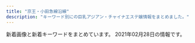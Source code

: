 ```yaml
---
title: "京王・小田急線沿線"
description: "キーワード別にの巨乳アジアン・チャイナエステ嬢情報をまとめました。"
---
```


新着画像と新着キーワードをまとめています。
2021年02月28日の情報です。

<DmmAffiliateIns />
<KeywordTable
  shops={
    [
    {
        "keywords": {},
        "url": "http://www.iyashikukan.xyz/",
        "name": "\u7652\u3057\u306e\u7a7a\u9593",
        "station": "\u5343\u6b73\u70cf\u5c71\u99c5\u5317\u53e3",
        "img_links": [
            "http://www.iyashikukan.xyz/images/top/t3.png",
            "http://www.iyashikukan.xyz/images/lanmu-t-st2.jpg",
            "http://www.iyashikukan.xyz/images/staff/10/sayaka22.jpg",
            "http://www.iyashikukan.xyz/images/staff/10/1.jpg",
            "http://www.iyashikukan.xyz/images/index-rin_04.jpg",
            "http://www.iyashikukan.xyz/images/top/top-foot_04.png",
            "http://www.iyashikukan.xyz/images/index-rin_02.jpg",
            "http://www.iyashikukan.xyz/images/index-rin_16.jpg",
            "http://www.iyashikukan.xyz/images/staff/9/39-02a.jpg",
            "http://www.iyashikukan.xyz/images/nav/nav-t-job.jpg",
            "http://www.iyashikukan.xyz/images/top/t3.jpg",
            "http://www.iyashikukan.xyz/images/staff/10/nana.jpg",
            "http://www.iyashikukan.xyz/images/top/t2.jpg",
            "http://www.iyashikukan.xyz/images/staff/10/2.jpg",
            "http://www.iyashikukan.xyz/images/staff/10/mimi.jpg",
            "http://www.iyashikukan.xyz/images/index-rin_14.jpg",
            "http://www.iyashikukan.xyz/images/top/top-foot_05.png",
            "http://www.iyashikukan.xyz/images/staff/10/satomi.jpg",
            "http://www.iyashikukan.xyz/images/lanmu-t-st.jpg",
            "http://www.iyashikukan.xyz/images/nav/nav-t-sys.jpg",
            "http://www.iyashikukan.xyz/images/index-rin_20.jpg",
            "http://www.iyashikukan.xyz/images/top/top-foot_03.png",
            "http://www.iyashikukan.xyz/images/shop/r5.jpg"
        ]
    },
    {
        "url": "http://soleil.ests.jp/",
        "img_links": [],
        "keywords": {},
        "name": "Soleil \u30fb\u30bd\u30ec\u30a4\u30e6",
        "station": "\u8056\u8e5f\u685c\u30f6\u4e18\u99c5\u6771\u53e3"
    },
    {
        "img_links": [
            "http://37.esnavi.work/top.png",
            "http://37.esnavi.work/2/uploadimg/1599474468.jpg",
            "http://37.esnavi.work/2/uploadimg/1610956377.jpg",
            "http://37.esnavi.work/2/uploadimg/1586429606.jpg",
            "http://37.esnavi.work/2/uploadimg/1587726066.jpg",
            "http://37.esnavi.work/room3.jpg",
            "http://37.esnavi.work/service3.jpg",
            "http://37.esnavi.work/service4.jpg",
            "http://37.esnavi.work/2/uploadimg/1609226185.jpg",
            "http://37.esnavi.work/2/uploadimg/1589374736.jpg",
            "http://37.esnavi.work/tel.jpg",
            "http://37.esnavi.work/room1.jpg",
            "http://37.esnavi.work/room4.jpg",
            "http://37.esnavi.work/s_pick.jpg",
            "http://37.esnavi.work/2/uploadimg/1609226359.jpg",
            "http://37.esnavi.work/acc.jpg",
            "http://37.esnavi.work/s_staff.png",
            "http://37.esnavi.work/2/uploadimg/1602659461.jpg",
            "http://37.esnavi.work/service2.jpg",
            "http://37.esnavi.work/nbj3.jpg",
            "http://37.esnavi.work/2/uploadimg/1599391670.jpg",
            "http://37.esnavi.work/2/uploadimg/1586429676.jpg",
            "http://37.esnavi.work/info.jpg",
            "http://37.esnavi.work/service1.jpg",
            "http://37.esnavi.work/s_news.jpg",
            "http://37.esnavi.work/room2.jpg"
        ],
        "keywords": {
            "C": 8,
            "98": 2,
            "84": 2,
            "86": 8,
            "87": 2,
            "D": 6,
            "G": 2,
            "83": 6
        },
        "url": "http://37.esnavi.work/",
        "station": "\u5e61\u30f6\u8c37\u99c5",
        "name": "37\u2103"
    },
    {
        "station": "\u660e\u5927\u524d\u99c5\u4e2d\u592e\u53e3",
        "img_links": [
            "http://eternal-tokyo.net/girls/emi/b.jpg",
            "http://eternal-tokyo.net/girls/emi/d.jpg",
            "https://eternal-tokyo.net/girls/rui/d.jpg",
            "https://eternal-tokyo.net/girls/kaede/a.jpg",
            "https://eternal-tokyo.net/img/slider/1.jpg",
            "http://eternal-tokyo.net/img/bar_right_cover.png",
            "https://eternal-tokyo.net/girls/yuki/c.jpg",
            "http://eternal-tokyo.net/girls/kaede/c.jpg",
            "http://eternal-tokyo.net/girls/hina/c.jpg",
            "http://eternal-tokyo.net/img/bar_info.png",
            "http://eternal-tokyo.net/girls/yuri/b.jpg",
            "https://eternal-tokyo.net/girls/yuri/a.jpg",
            "https://eternal-tokyo.net/img/bar_right_mailmaga.png",
            "http://eternal-tokyo.net/girls/yuri/e.jpg",
            "http://eternal-tokyo.net/girls/hina/e.jpg",
            "http://eternal-tokyo.net/girls/yuri/c.jpg",
            "https://eternal-tokyo.net/girls/yuki/d.jpg",
            "https://eternal-tokyo.net/img/slider/2.jpg",
            "http://eternal-tokyo.net/girls/kaede/d.jpg",
            "http://eternal-tokyo.net/img/bar_right_mobile.png",
            "https://eternal-tokyo.net/girls/hina/a.jpg",
            "http://eternal-tokyo.net/img/bar_right_mailmaga.png",
            "http://eternal-tokyo.net/girls/emi/a.jpg",
            "http://eternal-tokyo.net/girls/rui/c.jpg",
            "http://eternal-tokyo.net/girls/hina/d.jpg",
            "http://eternal-tokyo.net/girls/yuri/d.jpg",
            "http://eternal-tokyo.net/girls/yuki/a.jpg",
            "http://eternal-tokyo.net/girls/yuki/b.jpg",
            "http://eternal-tokyo.net/img/meidai.png",
            "https://eternal-tokyo.net/img/meidai.png",
            "http://eternal-tokyo.net/girls/rui/e.jpg",
            "http://eternal-tokyo.net/girls/momo/b.jpg",
            "http://eternal-tokyo.net/girls/kaede/e.jpg",
            "http://eternal-tokyo.net/girls/momo/e.jpg",
            "https://eternal-tokyo.net/girls/rui/e.jpg",
            "http://eternal-tokyo.net/img/pc.png",
            "https://eternal-tokyo.net/img/bar_sch.png",
            "https://eternal-tokyo.net/img/bar_newgirl.png",
            "http://eternal-tokyo.net/girls/momo/d.jpg",
            "https://eternal-tokyo.net/girls/yuki/b.jpg",
            "http://eternal-tokyo.net/girls/kaede/b.jpg",
            "http://eternal-tokyo.net/girls/yuki/d.jpg",
            "https://eternal-tokyo.net/img/bg_header.png",
            "http://eternal-tokyo.net/img/slider/1.jpg",
            "https://eternal-tokyo.net/girls/yuki/a.jpg",
            "http://eternal-tokyo.net/img/bar_sch.png",
            "https://eternal-tokyo.net/girls/rui/a.jpg",
            "http://eternal-tokyo.net/img/qr.png",
            "http://eternal-tokyo.net/girls/hina/b.jpg",
            "http://eternal-tokyo.net/girls/kaede/a.jpg",
            "https://eternal-tokyo.net/img/bar_right_cover.png",
            "http://eternal-tokyo.net/girls/rui/a.jpg",
            "http://eternal-tokyo.net/girls/yuri/a.jpg",
            "http://eternal-tokyo.net/girls/emi/e.jpg",
            "http://eternal-tokyo.net/girls/yuki/c.jpg",
            "https://eternal-tokyo.net/girls/yuki/e.jpg",
            "https://eternal-tokyo.net/img/bar_right_mobile.png",
            "http://eternal-tokyo.net/img/bar_newgirl.png",
            "http://eternal-tokyo.net/girls/hina/a.jpg",
            "https://eternal-tokyo.net/girls/momo/a.jpg",
            "http://eternal-tokyo.net/girls/momo/a.jpg",
            "http://eternal-tokyo.net/girls/momo/c.jpg",
            "http://eternal-tokyo.net/img/bg_header.png",
            "https://eternal-tokyo.net/girls/rui/b.jpg",
            "https://eternal-tokyo.net/girls/rui/c.jpg",
            "http://eternal-tokyo.net/img/slider/2.jpg",
            "http://eternal-tokyo.net/girls/yuki/e.jpg",
            "https://eternal-tokyo.net/img/qr.png",
            "https://eternal-tokyo.net/girls/emi/a.jpg",
            "https://eternal-tokyo.net/img/bar_info.png",
            "http://eternal-tokyo.net/girls/rui/d.jpg",
            "http://eternal-tokyo.net/girls/emi/c.jpg",
            "http://eternal-tokyo.net/girls/rui/b.jpg"
        ],
        "keywords": {
            "85": 20,
            "84": 14,
            "88": 5,
            "86": 13,
            "C": 38,
            "D": 13,
            "F": 5,
            "83": 4
        },
        "url": "http://eternal-tokyo.net/",
        "name": "\u30a8\u30bf\u30fc\u30ca\u30eb"
    },
    {
        "url": "http://www.vivi.esjp.site/",
        "keywords": {
            "87": 15,
            "86": 3,
            "C": 2,
            "88": 2,
            "D": 18
        },
        "station": "\u5343\u6b73\u70cf\u5c71\u99c5\u5317\u53e3",
        "name": "ViVi",
        "img_links": [
            "http://www.vivi.esjp.site/files/007-02.jpg",
            "http://www.vivi.esjp.site/files/001-02.jpg",
            "http://www.vivi.esjp.site/files/009-02.jpg",
            "http://www.vivi.esjp.site/images/mobile.jpg",
            "http://www.vivi.esjp.site/files/003.jpg",
            "http://www.vivi.esjp.site/files/004.jpg",
            "http://www.vivi.esjp.site/images/girl-z2.jpg",
            "http://www.vivi.esjp.site/images/shop/shop01.jpg",
            "http://www.vivi.esjp.site/files/022.jpg",
            "http://www.vivi.esjp.site/files/017-02.jpg",
            "http://www.vivi.esjp.site/files/006.jpg",
            "http://www.vivi.esjp.site/images/top_sche.png",
            "http://www.vivi.esjp.site/files/013.jpg",
            "http://www.vivi.esjp.site/files/016.jpg",
            "http://www.vivi.esjp.site/files/008.jpg",
            "http://www.vivi.esjp.site/files/019.jpg",
            "http://www.vivi.esjp.site/images/shop/shop02.jpg",
            "http://www.vivi.esjp.site/files/017.jpg",
            "http://www.vivi.esjp.site/files/018.jpg",
            "http://www.vivi.esjp.site/files/016-02.jpg",
            "http://www.vivi.esjp.site/files/020-02.jpg",
            "http://www.vivi.esjp.site/files/004-02.jpg",
            "http://www.vivi.esjp.site/images/shop/shop03.jpg",
            "http://www.vivi.esjp.site/files/014-02.jpg",
            "http://www.vivi.esjp.site/files/015-02.jpg",
            "http://www.vivi.esjp.site/files/011.jpg",
            "http://www.vivi.esjp.site/files/021.jpg",
            "http://www.vivi.esjp.site/files/013-02.jpg",
            "http://www.vivi.esjp.site/images/shop/shop04.jpg",
            "http://www.vivi.esjp.site/files/003-02.jpg",
            "http://www.vivi.esjp.site/files/022-02.jpg",
            "http://www.vivi.esjp.site/images/girl-z1.jpg",
            "http://www.vivi.esjp.site/files/009.jpg",
            "http://www.vivi.esjp.site/images/staff_line.png",
            "http://www.vivi.esjp.site/files/002-02.jpg",
            "http://www.vivi.esjp.site/files/001.jpg",
            "http://www.vivi.esjp.site/files/021-02.jpg",
            "http://www.vivi.esjp.site/files/008-02.jpg",
            "http://www.vivi.esjp.site/files/002.jpg",
            "http://www.vivi.esjp.site/files/020.jpg",
            "http://www.vivi.esjp.site/files/011-02.jpg",
            "http://www.vivi.esjp.site/files/010.jpg",
            "http://www.vivi.esjp.site/files/007.jpg",
            "http://www.vivi.esjp.site/files/018-02.jpg",
            "http://www.vivi.esjp.site/files/019-02.jpg",
            "http://www.vivi.esjp.site/files/006-02.jpg",
            "http://www.vivi.esjp.site/files/014.jpg",
            "http://www.vivi.esjp.site/files/010-02.jpg",
            "http://www.vivi.esjp.site/images/top.png",
            "http://www.vivi.esjp.site/images/bj3.png",
            "http://www.vivi.esjp.site/files/015.jpg",
            "http://www.vivi.esjp.site/images/link_line.png"
        ]
    },
    {
        "img_links": [
            "http://shes-room.ests.jp/images/sp_top.jpg",
            "http://shes-room.ests.jp/images/link_nav01.jpg",
            "http://shes-room.ests.jp/photos/sites/28/2020/10/202010071757145.jpg",
            "http://shes-room.ests.jp/photos/sites/28/2021/02/2021020116004176.jpg",
            "http://shes-room.ests.jp/images/img_eject.jpg",
            "http://shes-room.ests.jp/images/room2_l.jpg",
            "http://shes-room.ests.jp/photos/sites/28/2020/10/2020101016222167.jpg",
            "http://shes-room.ests.jp/photos/sites/28/2020/12/2020120712462037.jpg",
            "http://shes-room.ests.jp/photos/sites/28/2021/02/2021022614145396.jpg",
            "http://shes-room.ests.jp/images/link_nav07.jpg",
            "http://shes-room.ests.jp/images/link_nav05.jpg",
            "http://shes-room.ests.jp/images/room6_l.jpg",
            "http://shes-room.ests.jp/images/room5_l.jpg",
            "http://shes-room.ests.jp/photos/sites/28/2021/02/2021021511201284.jpg",
            "http://shes-room.ests.jp/images/top.png",
            "http://shes-room.ests.jp/images/tit_face.jpg",
            "http://shes-room.ests.jp/photos/sites/28/2020/11/2020112612090675.jpg",
            "http://shes-room.ests.jp/photos/sites/28/2020/12/2020122711283243.jpg",
            "http://shes-room.ests.jp/photos/sites/28/2020/12/202012011125470.jpg",
            "http://shes-room.ests.jp/photos/sites/28/2020/10/2020100717571635.jpg",
            "http://shes-room.ests.jp/photos/sites/28/2020/11/2020111110271328.jpg",
            "http://shes-room.ests.jp/images/tit_new.jpg",
            "http://shes-room.ests.jp/images/link_nav04.jpg",
            "http://shes-room.ests.jp/images/link_nav02.jpg",
            "http://shes-room.ests.jp/images/link_nav03.jpg",
            "http://shes-room.ests.jp/images/close_eject.png",
            "http://shes-room.ests.jp/images/tit_eject.jpg",
            "http://shes-room.ests.jp/images/room1_l.jpg",
            "http://shes-room.ests.jp/photos/sites/28/2020/11/2020111612224039.jpg",
            "http://shes-room.ests.jp/images/btn_eject.jpg",
            "http://shes-room.ests.jp/images/room4_l.jpg",
            "http://shes-room.ests.jp/images/link_nav06.jpg",
            "http://shes-room.ests.jp/photos/sites/28/2020/10/2020100717571670.jpg",
            "http://shes-room.ests.jp/photos/sites/28/2020/10/2020100717571552.jpg",
            "http://shes-room.ests.jp/photos/sites/28/2021/02/2021020115594033.jpg",
            "http://shes-room.ests.jp/photos/sites/28/2020/12/2020122115433089.jpg",
            "http://shes-room.ests.jp/photos/sites/28/2020/10/2020101614244874.jpg",
            "http://shes-room.ests.jp/images/room3_l.jpg"
        ],
        "keywords": {
            "C": 76,
            "85": 72,
            "87": 60,
            "E": 24,
            "86": 48,
            "D": 156,
            "88": 12
        },
        "name": "come here \u30ea\u30e9\u30af\u30bc\u30fc\u30b7\u30e7\u30f3",
        "station": "\u9ad8\u5e61\u4e0d\u52d5\u99c5",
        "url": "http://shes-room.ests.jp/"
    },
    {
        "img_links": [
            "http://www.mens-chitose.com/files/001.jpg",
            "http://www.mens-chitose.com/images/infoSlide01.jpg",
            "http://www.mens-chitose.com/images/coverParts.png",
            "http://www.mens-chitose.com/images/attention.png",
            "http://www.mens-chitose.com/images/info.jpg",
            "http://www.mens-chitose.com/files/013.jpg",
            "http://www.mens-chitose.com/images/concept.jpg",
            "http://www.mens-chitose.com/files/011.jpg"
        ],
        "keywords": {
            "D": 3,
            "86": 3
        },
        "name": "\u5065\u5eb7\u697d",
        "url": "http://www.mens-chitose.com/",
        "station": "\u5343\u6b73\u8239\u6a4b\u99c5\u5317\u53e3"
    },
    {
        "img_links": [
            "http://massage-est.xyz/images/up_100_1_0.jpg",
            "http://massage-est.xyz/images/cg021.jpg",
            "http://massage-est.xyz/images/cg07.jpg",
            "http://massage-est.xyz/images/cg061.jpg",
            "http://massage-est.xyz/images/cg05.jpg",
            "http://massage-est.xyz/images/top2.png",
            "http://massage-est.xyz/images/qr.jpg",
            "http://massage-est.xyz/images/top.png",
            "http://massage-est.xyz/images/cg051.jpg",
            "http://massage-est.xyz/images/cg081.jpg",
            "http://massage-est.xyz/images/cg01.jpg",
            "http://massage-est.xyz/images/cg031.jpg",
            "http://massage-est.xyz/images/cg02.jpg",
            "http://massage-est.xyz/images/cg11.jpg",
            "http://massage-est.xyz/images/cg09.jpg",
            "http://massage-est.xyz/images/cg12.jpg",
            "http://massage-est.xyz/images/cg03.jpg",
            "http://massage-est.xyz/images/cg06.jpg",
            "http://massage-est.xyz/images/cg10.jpg",
            "http://massage-est.xyz/images/sys.jpg",
            "http://massage-est.xyz/images/cg08.jpg",
            "http://massage-est.xyz/images/cg071.jpg",
            "http://massage-est.xyz/images/cg04.jpg",
            "http://massage-est.xyz/images/cg011.jpg",
            "http://massage-est.xyz/images/cg091.jpg",
            "http://massage-est.xyz/images/spacer900x360.png",
            "http://massage-est.xyz/images/spacer300x450.png"
        ],
        "keywords": {
            "86": 96,
            "E": 16,
            "D": 80
        },
        "name": "\u6df1\u4e95\u6c37\u306e\u56fd",
        "station": "\u5343\u6b73\u70cf\u5c71\u99c5\u5317\u53e3",
        "url": "http://massage-est.xyz/"
    },
    {
        "img_links": [
            "http://massage-relax.pink/images/cg01.jpg",
            "http://massage-relax.pink/images/txt-header-phone.png",
            "http://massage-relax.pink/images/cg10.jpg",
            "http://massage-relax.pink/images/ttl-information.png",
            "http://massage-relax.pink/images/ttl-concept.png",
            "http://massage-relax.pink/images/cg11.jpg",
            "http://massage-relax.pink/images/ttl-conceptt.png",
            "http://massage-relax.pink/images/ttl-therapist.png",
            "http://massage-relax.pink/images/txt-header-storeinfo.png",
            "http://massage-relax.pink/images/cg02.jpg",
            "http://massage-relax.pink/images/cg03.jpg",
            "http://massage-relax.pink/images/bg-image-consept.png",
            "http://massage-relax.pink/images/img-header-mainvisual01.jpg",
            "http://massage-relax.pink/images/img-link.jpg",
            "http://massage-relax.pink/images/ttl-pickupt.png",
            "http://massage-relax.pink/images/img-therapist.jpg",
            "http://massage-relax.pink/images/acc.jpg",
            "http://massage-relax.pink/images/ttl-pickup.png",
            "http://massage-relax.pink/images/img-linkt.jpg",
            "http://massage-relax.pink/images/cg12.jpg",
            "http://massage-relax.pink/images/ttl-informationt.png",
            "http://massage-relax.pink/images/txt-footer-copyright.png",
            "http://massage-relax.pink/images/bnr-campaign01.jpg",
            "http://massage-relax.pink/images/cg07.jpg",
            "http://massage-relax.pink/images/ttl-concept2t.png",
            "http://massage-relax.pink/images/ttl-qr.png",
            "http://massage-relax.pink/images/bnr-sp-campaign01.jpg",
            "http://massage-relax.pink/images/cg09.jpg",
            "http://massage-relax.pink/images/bg-image-consept02.png",
            "http://massage-relax.pink/images/txt-header-phonet.png",
            "http://massage-relax.pink/images/ttl-qrt.png",
            "http://massage-relax.pink/images/cg05.jpg",
            "http://massage-relax.pink/images/qr.jpg",
            "http://massage-relax.pink/images/ttl-link.png",
            "http://massage-relax.pink/images/ttl-concept2.png",
            "http://massage-relax.pink/images/ttl-qrf.png",
            "http://massage-relax.pink/images/cg08.jpg",
            "http://massage-relax.pink/images/img-therapistt.jpg",
            "http://massage-relax.pink/images/img-header-mainvisual01t.jpg"
        ],
        "keywords": {
            "E": 4,
            "D": 36,
            "86": 1
        },
        "station": "\u660e\u5927\u524d\u99c5\u4e2d\u592e\u53e3",
        "url": "http://massage-relax.pink/",
        "name": "U\uff06ME"
    },
    {
        "station": "\u767e\u5408\u30f6\u4e18\u99c5\u5317\u53e3",
        "name": "\u30ea\u30e9\u30af\u30bc\u30fc\u30b7\u30e7\u30f3\u6075",
        "url": "http://cinderella-princess.net",
        "img_links": [
            "http://cinderella-princess.net/images/mobile.jpg",
            "http://cinderella-princess.net/images/nei_bj2.jpg",
            "http://cinderella-princess.net/images/s_link.jpg",
            "http://cinderella-princess.net/images/room2.jpg",
            "http://cinderella-princess.net/images/tel.jpg",
            "http://cinderella-princess.net/images/movie.jpg",
            "http://cinderella-princess.net/images/girl-z2.jpg",
            "http://cinderella-princess.net/images/girl-z1.jpg",
            "http://cinderella-princess.net/images/room1.jpg",
            "http://cinderella-princess.net/images/staff3.jpg",
            "http://cinderella-princess.net/images/s_news.jpg",
            "http://cinderella-princess.net/images/room3.jpg",
            "http://cinderella-princess.net/images/s_chedule.jpg",
            "http://cinderella-princess.net/images/staff2.jpg",
            "http://cinderella-princess.net/images/staff1.jpg",
            "http://cinderella-princess.net/images/room4.jpg",
            "http://cinderella-princess.net/images/staff4.jpg",
            "http://cinderella-princess.net/links/esthe-summit.jpg",
            "http://cinderella-princess.net/images/s_staff.jpg",
            "http://cinderella-princess.net/images/staff0.jpg"
        ],
        "keywords": {
            "86": 10,
            "C": 23
        }
    },
    {
        "url": "http://www.yuyurando.xyz/",
        "img_links": [
            "http://www.yuyurando.xyz/images/lanmu/lanmu-sys.jpg",
            "http://www.yuyurando.xyz/images/index-yuyu_17.jpg",
            "http://www.yuyurando.xyz/images/staff/mi.png",
            "http://www.yuyurando.xyz/images/staff/4.jpg",
            "http://www.yuyurando.xyz/images/lanmu/lanmu-staff.jpg",
            "http://www.yuyurando.xyz/images/index-yuyu_03.jpg",
            "http://www.yuyurando.xyz/images/staff/nana2.jpg",
            "http://www.yuyurando.xyz/images/staff/2.jpg",
            "http://www.yuyurando.xyz/images/staff/momo.jpg",
            "http://www.yuyurando.xyz/images/index-yuyu_09.jpg",
            "http://www.yuyurando.xyz/images/staff/rei.jpg",
            "http://www.yuyurando.xyz/images/index-yuyu_05.jpg",
            "http://www.yuyurando.xyz/images/shop/527385908605281370.jpg",
            "http://www.yuyurando.xyz/images/index-yuyu_20.jpg",
            "http://www.yuyurando.xyz/images/index-otona_20.jpg",
            "http://www.yuyurando.xyz/images/staff/1.jpg",
            "http://www.yuyurando.xyz/images/index-yuyu_12.jpg"
        ],
        "name": "\u60a0\u3005\u30e9\u30f3\u30c9",
        "keywords": {},
        "station": "\u8056\u8e5f\u685c\u30f6\u4e18\u99c5\u6771\u53e3"
    },
    {
        "name": "\u7652\u3057\u7a7a\u9593",
        "url": "http://space.iyasi.me/",
        "station": "\u8056\u8e5f\u685c\u30f6\u4e18\u99c5\u6771\u53e3",
        "img_links": [
            "http://space.iyasi.me/images/top1.jpg",
            "http://space.iyasi.me/layer/images/top/top_01.jpg",
            "http://space.iyasi.me/layer/images/top.jpg",
            "http://space.iyasi.me/layer/images/top/top_05.jpg",
            "http://space.iyasi.me/images/staff16a.jpg",
            "http://space.iyasi.me/layer/images/top/top_02.jpg",
            "http://space.iyasi.me/images/info.png",
            "http://space.iyasi.me/images/staff16b.jpg",
            "http://space.iyasi.me/images/staff17a.jpg",
            "http://space.iyasi.me/images/ser1.jpg",
            "http://space.iyasi.me/layer/images/top/top_04.jpg",
            "http://space.iyasi.me/layer/images/top/top_06.jpg",
            "http://space.iyasi.me/images/staff_bj4.png",
            "http://space.iyasi.me/images/ser2.jpg",
            "http://space.iyasi.me/images/wenzi-staff.png",
            "http://space.iyasi.me/images/staff7.jpg",
            "http://space.iyasi.me/images/staff13a.jpg",
            "http://space.iyasi.me/images/staff_bj1.png",
            "http://space.iyasi.me/images/1.jpg",
            "http://space.iyasi.me/images/staff18a.jpg",
            "http://space.iyasi.me/images/top2.jpg",
            "http://space.iyasi.me/images/ser3.jpg",
            "http://space.iyasi.me/images/staff1.jpg",
            "http://space.iyasi.me/images/ser4.jpg",
            "http://space.iyasi.me/layer/images/top/top_08.png",
            "http://space.iyasi.me/images/s_info.png",
            "http://space.iyasi.me/layer/images/top/top_03.jpg",
            "http://space.iyasi.me/images/s_service.png",
            "http://space.iyasi.me/images/staff1a.jpg"
        ],
        "keywords": {
            "85": 3,
            "84": 6,
            "83": 3,
            "88": 3,
            "86": 1
        }
    },
    {
        "url": "http://kara.relaxnabi.com/",
        "name": "KARA",
        "keywords": {
            "D": 4,
            "89": 4
        },
        "station": "\u5343\u6b73\u70cf\u5c71\u99c5\u5317\u53e3",
        "img_links": [
            "http://kara.relaxnabi.com/css/nav/nav-001.jpg",
            "http://kara.relaxnabi.com/css/m-top006.jpg",
            "http://kara.relaxnabi.com/css/m-top03.jpg",
            "http://kara.relaxnabi.com/css/nav/nav-006.jpg",
            "http://kara.relaxnabi.com/css/nav/nav-002.jpg",
            "http://kara.relaxnabi.com/css/nav/nav-003.jpg",
            "http://kara.relaxnabi.com/css/staff/staff02.jpg",
            "http://kara.relaxnabi.com/css/staff/staff04.jpg",
            "http://kara.relaxnabi.com/css/m-head01.jpg",
            "http://kara.relaxnabi.com/css/staff/staff01.jpg",
            "http://kara.relaxnabi.com/css/nav/nav-004.jpg",
            "http://kara.relaxnabi.com/css/m-top02.jpg",
            "http://kara.relaxnabi.com/css/staff/staff03.jpg",
            "http://kara.relaxnabi.com/css/c04.jpg",
            "http://kara.relaxnabi.com/css/nav/nav-005.jpg"
        ]
    },
    {
        "name": "Sweet Heart",
        "url": "http://sweet-heart.work/",
        "keywords": {},
        "img_links": [
            "http://sweet-heart.work/images/3.jpg",
            "http://sweet-heart.work/img/mimi.jpg",
            "http://sweet-heart.work/img/mimi1.jpg",
            "http://sweet-heart.work/images/int1.jpg",
            "http://sweet-heart.work/images/1.jpg",
            "http://sweet-heart.work/i/img/pi.jpg",
            "http://sweet-heart.work/images/news.jpg",
            "http://sweet-heart.work/i/img/nana.jpg",
            "http://sweet-heart.work/images/mobile.jpg",
            "http://sweet-heart.work/img/maria1.jpg",
            "http://sweet-heart.work/images/tr.jpg",
            "http://sweet-heart.work/img/pi.jpg",
            "http://sweet-heart.work/img/pi1.jpg",
            "http://sweet-heart.work/images/b1.jpg",
            "http://sweet-heart.work/img/nana1.jpg",
            "http://sweet-heart.work/i/img/maria.jpg",
            "http://sweet-heart.work/i/img/mimi.jpg",
            "http://sweet-heart.work/images/head.jpg",
            "http://sweet-heart.work/img/anna1.jpg",
            "http://sweet-heart.work/img/anna.jpg",
            "http://sweet-heart.work/images/b2.jpg",
            "http://sweet-heart.work/img/maria.jpg",
            "http://sweet-heart.work/images/5.jpg",
            "http://sweet-heart.work/images/staff_t.png",
            "http://sweet-heart.work/images/2.jpg",
            "http://sweet-heart.work/img/nana.jpg",
            "http://sweet-heart.work/images/4.jpg",
            "http://sweet-heart.work/images/ta.jpg",
            "http://sweet-heart.work/images/sys.jpg",
            "http://sweet-heart.work/i/img/anna.jpg",
            "http://sweet-heart.work/images/int2.jpg",
            "http://sweet-heart.work/images/interior_t.png",
            "http://sweet-heart.work/images/att.png",
            "http://sweet-heart.work/images/rem.jpg"
        ],
        "station": "\u5e9c\u4e2d\u99c5\u5317\u53e3"
    },
    {
        "img_links": [
            "https://static.wixstatic.com/media/a77b00_66dfeef3961c4954b8bb92a57580ba15~mv2.png",
            "https://static.wixstatic.com/media/a77b00_57112414e4a041f9aad2fad8d5b1b72d~mv2.png",
            "https://static.wixstatic.com/media/a77b00_3306fce6a90742708d21b231b6469292~mv2.png",
            "https://static.wixstatic.com/media/11062b_4b7c9a8e48334d5aad2fd274fddba3bc~mv2.jpg"
        ],
        "keywords": {},
        "name": "\u30b9\u30de\u30a4\u30eb",
        "url": "https://smileriraku.wixsite.com/website",
        "station": "\u8056\u8e5f\u685c\u30f6\u4e18\u99c5\u897f\u53e3"
    },
    {
        "url": "http://www.fuafua.info/",
        "img_links": [
            "http://www.fuafua.info/images/maga.png",
            "http://www.fuafua.info/images/mobile.jpg",
            "http://www.fuafua.info/images/yu.jpg",
            "http://www.fuafua.info/images/r02.jpg",
            "http://www.fuafua.info/images/tstaff.jpg",
            "http://www.fuafua.info/images/r03.jpg",
            "http://www.fuafua.info/images/w-4.jpg",
            "http://www.fuafua.info/images/r01.jpg",
            "http://www.fuafua.info/images/s4.jpg",
            "http://www.fuafua.info/images/ss.jpg",
            "http://www.fuafua.info/images/yuka.jpg",
            "http://www.fuafua.info/images/m1.jpg",
            "http://www.fuafua.info/images/mihao.jpg",
            "http://www.fuafua.info/images/w-2.jpg",
            "http://www.fuafua.info/images/m2.jpg",
            "http://www.fuafua.info/images/aym.jpg"
        ],
        "station": "\u8abf\u5e03\u99c5\u5317\u53e3",
        "keywords": {},
        "name": "\u5b89\u5fc3\u5802"
    },
    {
        "station": "\u8abf\u5e03\u99c5\u6771\u53e3",
        "keywords": {
            "D": 24,
            "86": 12,
            "84": 8,
            "90": 6,
            "C": 8
        },
        "url": "http://www.mojitojd.xyz/",
        "img_links": [
            "http://www.mojitojd.xyz/style/bottom_therapist.jpg",
            "http://www.mojitojd.xyz/uploads/201229/1-2012291649129B.jpg",
            "http://www.mojitojd.xyz/uploads/201226/1-201226112001463.jpg",
            "http://www.mojitojd.xyz/uploads/201226/1-2012261A316447.jpg",
            "http://www.mojitojd.xyz/style/sw_tel.png",
            "http://www.mojitojd.xyz/uploads/201226/1-2012261120423N.jpg",
            "http://www.mojitojd.xyz/uploads/201226/1-201226111Q3228.jpg",
            "http://www.mojitojd.xyz/style/trigger.jpg",
            "http://www.mojitojd.xyz/uploads/allimg/200930/1-200930094059.jpg",
            "http://www.mojitojd.xyz/style/mainvisual_02_s.jpg",
            "http://www.mojitojd.xyz/style/mainvisual_02.jpg",
            "http://www.mojitojd.xyz/uploads/allimg/200930/1-200930094039.jpg",
            "http://www.mojitojd.xyz/uploads/allimg/201229/1-2012291A143.jpg",
            "http://www.mojitojd.xyz/style/icon_ranking_01.png",
            "http://www.mojitojd.xyz/uploads/201226/1-201226111H3126.jpg",
            "http://www.mojitojd.xyz/style/mainvisual_01_s.jpg",
            "http://www.mojitojd.xyz/style/head_interior.jpg",
            "http://www.mojitojd.xyz/style/icon_new.png",
            "http://www.mojitojd.xyz/uploads/201226/1-201226111JU10.jpg",
            "http://www.mojitojd.xyz/uploads/allimg/200930/1-200930094123.jpg",
            "http://www.mojitojd.xyz/style/mainvisual_01.jpg",
            "http://www.mojitojd.xyz/uploads/201226/1-201226111010B0.jpg",
            "http://www.mojitojd.xyz/style/sw_home.png",
            "http://www.mojitojd.xyz/uploads/201226/1-20122611191Q05.jpg",
            "http://www.mojitojd.xyz/uploads/201226/1-201226112111454.jpg",
            "http://www.mojitojd.xyz/style/head_therapist.jpg"
        ],
        "name": "\u685c"
    },
    {
        "img_links": [
            "https://dear.ests.jp/photos/sites/49/2020/12/2020122723283372.jpeg",
            "https://dear.ests.jp/images/info2.jpg",
            "https://dear.ests.jp/images/s_link.jpg",
            "https://dear.ests.jp/photos/sites/49/2020/12/2020122723322384.jpeg",
            "https://dear.ests.jp/images/paypay.jpg",
            "https://dear.ests.jp/images/link2.jpg",
            "https://dear.ests.jp/photos/sites/49/2021/01/2021011617344787.jpeg",
            "https://dear.ests.jp/photos/sites/49/2021/01/202101140010558.jpeg",
            "https://dear.ests.jp/images/s_info.jpg",
            "https://dear.ests.jp/photos/sites/49/2021/02/2021022510403170.jpeg",
            "https://dear.ests.jp/images/amore.jpg",
            "https://dear.ests.jp/photos/sites/49/2021/02/2021021311011028.jpeg",
            "https://dear.ests.jp/images/bj3.jpg",
            "https://dear.ests.jp/photos/sites/49/2020/10/2020102923214596.jpeg",
            "https://dear.ests.jp/images/bj1.jpg",
            "https://dear.ests.jp/photos/sites/49/2020/06/2020062215583977.jpeg",
            "https://dear.ests.jp/photos/sites/49/2021/02/2021022412534088.jpeg",
            "https://dear.ests.jp/photos/sites/49/2020/11/202011232237522.jpeg",
            "https://dear.ests.jp/photos/sites/49/2020/10/2020102600221155.jpeg",
            "https://dear.ests.jp/photos/sites/49/2020/09/2020092114261518.jpeg",
            "https://dear.ests.jp/photos/sites/49/2020/11/2020111212311933.jpeg",
            "https://dear.ests.jp/photos/sites/49/2020/09/2020092513482148.jpeg",
            "https://esta-kanto.com/img/kanto/esta-200_40.jpg",
            "https://dear.ests.jp/images/1.jpg",
            "https://dear.ests.jp/images/member.jpg",
            "https://dear.ests.jp/images/s_staff.jpg",
            "https://dear.ests.jp/images/top.jpg",
            "https://dear.ests.jp/photos/sites/49/2021/02/2021020922384177.jpeg"
        ],
        "url": "https://dear.ests.jp/",
        "station": "\u5e9c\u4e2d\u99c5",
        "name": "Dear",
        "keywords": {
            "D": 32,
            "C": 4,
            "\u30bb\u30af\u30b7\u30fc": 1,
            "\u4e73": 1,
            "E": 3
        }
    },
    {
        "keywords": {
            "84": 4,
            "83": 4,
            "C": 24,
            "87": 4,
            "85": 12,
            "86": 24,
            "D": 44
        },
        "station": "\u8abf\u5e03\u99c5\u6771\u53e3",
        "img_links": [
            "http://hime.abnavi.info/photos/sites/54/2020/09/2020092210315456.jpg",
            "http://hime.abnavi.info/images/themes/pink/line.png",
            "http://hime.abnavi.info/photos/sites/54/2021/01/2021010913515344.jpg",
            "http://hime.abnavi.info/photos/sites/54/2020/06/2020061618192035.jpg",
            "http://hime.abnavi.info/photos/sites/54/2020/10/2020100313192397.jpg",
            "http://hime.abnavi.info/images/themes/pink/no2.png",
            "http://hime.abnavi.info/images/themes/pink/r3.jpg",
            "http://hime.abnavi.info/images/themes/pink/s_pickup.png",
            "http://hime.abnavi.info/images/themes/pink/s_link.png",
            "http://hime.abnavi.info/photos/sites/54/2020/06/202006161819212.jpg",
            "http://hime.abnavi.info/photos/sites/54/2021/02/2021020811341495.jpg",
            "http://hime.abnavi.info/photos/sites/54/2021/01/2021012218333253.jpg",
            "http://hime.abnavi.info/photos/sites/54/2020/12/2020121117390772.jpg",
            "http://hime.abnavi.info/images/room1.jpg",
            "http://hime.abnavi.info/images/room2.jpg",
            "http://hime.abnavi.info/photos/sites/54/2020/09/2020090217315938.jpg",
            "http://hime.abnavi.info/images/room3.jpg",
            "http://hime.abnavi.info/photos/sites/54/2020/11/2020112316253050.jpg",
            "http://hime.abnavi.info/images/themes/pink/no1.png",
            "http://hime.abnavi.info/images/themes/pink/mobile.jpg",
            "http://hime.abnavi.info/images/themes/pink/s_ranking.png",
            "http://hime.abnavi.info/photos/sites/54/2020/06/2020063010152370.jpg",
            "http://hime.abnavi.info/photos/sites/54/2020/06/2020061618191940.jpg",
            "http://hime.abnavi.info/images/themes/pink/s_staff.png",
            "http://hime.abnavi.info/images/themes/pink/s_newface.png",
            "http://hime.abnavi.info/images/room4.jpg",
            "http://hime.abnavi.info/images/themes/pink/s_news.png"
        ],
        "url": "http://hime.abnavi.info/",
        "name": "\u59eb"
    },
    {
        "name": "\u30e9\u30d6\u30cf\u30fc\u30c8",
        "keywords": {},
        "img_links": [
            "http://pre-cious.work/sp/images/int2.png",
            "http://pre-cious.work/sp/images/tel.jpg",
            "http://pre-cious.work/sp/images/4.jpg",
            "http://pre-cious.work/images/rec2.png",
            "http://pre-cious.work/sp/images/5.jpg",
            "http://pre-cious.work/sp/img/yaya1.jpg",
            "http://pre-cious.work/images/6.jpg",
            "http://pre-cious.work/images/ta.jpg",
            "http://pre-cious.work/images/tr.jpg",
            "http://pre-cious.work/img/mimi1.jpg",
            "http://pre-cious.work/sp/images/rec2.png",
            "http://pre-cious.work/sp/images/2.jpg",
            "http://pre-cious.work/sp/menu/staff.jpg",
            "http://pre-cious.work/images/b1.jpg",
            "http://pre-cious.work/images/news.jpg",
            "http://pre-cious.work/images/staff_t.jpg",
            "http://pre-cious.work/sp/img/yuyu1.jpg",
            "http://pre-cious.work/sp/img/mimi1.jpg",
            "http://pre-cious.work/img/momo1.jpg",
            "http://pre-cious.work/img/ringo1.jpg",
            "http://pre-cious.work/sp/images/1.jpg",
            "http://pre-cious.work/images/sys.png",
            "http://pre-cious.work/sp/img/mika1.jpg",
            "http://pre-cious.work/sp/images/b1.jpg",
            "http://pre-cious.work/images/b3.jpg",
            "http://pre-cious.work/images/interior_t.jpg",
            "http://pre-cious.work/sp/images/newsb.png",
            "http://pre-cious.work/sp/images/3.jpg",
            "http://pre-cious.work/images/2.jpg",
            "http://pre-cious.work/images/head.jpg",
            "http://pre-cious.work/img/mika1.jpg",
            "http://pre-cious.work/sp/images/b3.jpg",
            "http://pre-cious.work/sp/staff/ringo.jpg",
            "http://pre-cious.work/sp/staff/yaya.jpg",
            "http://pre-cious.work/sp/images/news.jpg",
            "http://pre-cious.work/sp/images/b2.jpg",
            "http://pre-cious.work/sp/menu/top.jpg",
            "http://pre-cious.work/images/1.jpg",
            "http://pre-cious.work/images/3.jpg",
            "http://pre-cious.work/sp/img/ringo1.jpg",
            "http://pre-cious.work/sp/staff/yuyu.jpg",
            "http://pre-cious.work/sp/images/staff_t.jpg",
            "http://pre-cious.work/images/int2.png",
            "http://pre-cious.work/sp/images/sys.png",
            "http://pre-cious.work/sp/images/head.jpg",
            "http://pre-cious.work/images/rec1.png",
            "http://pre-cious.work/sp/staff/mimi.jpg",
            "http://pre-cious.work/images/b2.jpg",
            "http://pre-cious.work/sp/images/interior_t.jpg",
            "http://pre-cious.work/sp/images/rec1.png",
            "http://pre-cious.work/sp/images/footer.png",
            "http://pre-cious.work/img/yaya1.jpg",
            "http://pre-cious.work/img/yuyu1.jpg",
            "http://pre-cious.work/images/sm.jpg",
            "http://pre-cious.work/images/5.jpg",
            "http://pre-cious.work/images/int1.png",
            "http://pre-cious.work/sp/staff/mika.jpg",
            "http://pre-cious.work/sp/staff/momo.jpg",
            "http://pre-cious.work/sp/images/int1.jpg",
            "http://pre-cious.work/sp/img/momo1.jpg",
            "http://pre-cious.work/sp/images/6.jpg",
            "http://pre-cious.work/images/4.jpg"
        ],
        "station": "JR\u7a32\u7530\u5824\u99c5",
        "url": "http://pre-cious.work/"
    },
    {
        "url": "http://relax-esthe.net/",
        "name": "\u82b1\u306e\u9999",
        "station": "\u3064\u3064\u3058\u30f6\u4e18\u99c5\u5317\u53e3",
        "img_links": [
            "http://relax-esthe.net/img/top.png",
            "http://relax-esthe.net/img/r1.jpg",
            "http://relax-esthe.net/img/cg2.jpg",
            "http://relax-esthe.net/img/t5.jpg",
            "http://relax-esthe.net/img/t1.jpg",
            "http://relax-esthe.net/img/t4.jpg",
            "http://relax-esthe.net/img/r2.jpg",
            "http://relax-esthe.net/img/cg1.jpg",
            "http://relax-esthe.net/img/t3.jpg",
            "http://relax-esthe.net/img/cg4.jpg",
            "http://relax-esthe.net/img/no.png",
            "http://relax-esthe.net/img/t2.jpg",
            "http://relax-esthe.net/img/mx.png",
            "http://relax-esthe.net/img/cg10.jpg",
            "http://relax-esthe.net/img/rb.png",
            "http://relax-esthe.net/img/cg3.jpg",
            "http://relax-esthe.net/img/cg7.jpg",
            "http://relax-esthe.net/img/r3.jpg"
        ],
        "keywords": {
            "88": 1,
            "87": 1,
            "86": 4
        }
    },
    {
        "img_links": [
            "http://www.goldsea.work/staff/riri2.jpg",
            "http://www.goldsea.work/staff/yuki1.jpg",
            "http://www.goldsea.work/img/bana02.jpg",
            "http://www.goldsea.work/img/contentsbottom.png",
            "http://www.goldsea.work/staff/nana2.jpg",
            "http://www.goldsea.work/staff/yuki2.jpg",
            "http://www.goldsea.work/staff/sara1.jpg",
            "http://www.goldsea.work/img/interior.jpg",
            "http://www.goldsea.work/img/icon/new.jpg",
            "http://www.goldsea.work/staff/riri1.jpg",
            "http://www.goldsea.work/staff/sara2.jpg",
            "http://www.goldsea.work/img/s/s_qa.png",
            "http://www.goldsea.work/img/bana03.jpg",
            "http://www.goldsea.work/staff/nana1.jpg"
        ],
        "keywords": {
            "85": 14,
            "D": 9,
            "C": 50,
            "87": 14,
            "86": 14,
            "84": 17,
            "E": 7
        },
        "name": "\u9ec4\u91d1\u6d77\u5cb8",
        "station": "\u767b\u6238\u99c5",
        "url": "http://www.goldsea.work/"
    },
    {
        "station": "\u660e\u5927\u524d\u99c5\u4e2d\u592e\u53e3",
        "img_links": [],
        "name": "Free Style \uff5e\u30d5\u30ea\u30fc\u30b9\u30bf\u30a4\u30eb\uff5e",
        "keywords": {},
        "url": "http://xn--cckzerb5br7a.com/"
    },
    {
        "station": "\u5343\u6b73\u70cf\u5c71\u99c5\u5317\u53e3",
        "url": "https://es-relax.tokyo/",
        "img_links": [],
        "name": "\u30ec\u30a4\u30f3\u30dc\u30fc",
        "keywords": {}
    },
    {
        "img_links": [],
        "url": "https://es.eoeoco.com/",
        "name": "\u30de\u30ab\u30ed\u30f3",
        "keywords": {},
        "station": "\u7b39\u585a\u99c5\u5317\u53e3"
    },
    {
        "url": "http://erieko.com/",
        "img_links": [
            "http://erieko.com/images/s_news.jpg",
            "http://erieko.com/images/staff3.jpg",
            "http://erieko.com/images/mobile.jpg",
            "http://erieko.com/images/girl-z1.jpg",
            "http://erieko.com/images/staff1.jpg",
            "http://erieko.com/images/s_chedule.jpg",
            "http://erieko.com/images/staff4.jpg",
            "http://erieko.com/images/staff2.jpg",
            "http://erieko.com/images/movie.jpg",
            "http://erieko.com/images/tel.jpg",
            "http://erieko.com/images/girl-z2.jpg",
            "http://erieko.com/images/staff5.jpg",
            "http://erieko.com/images/nei_bj2.jpg",
            "http://erieko.com/images/room3.jpg",
            "http://erieko.com/images/staff0.jpg",
            "http://erieko.com/images/room4.jpg",
            "http://erieko.com/images/room1.jpg",
            "http://erieko.com/images/s_staff.jpg",
            "http://erieko.com/images/s_link.jpg",
            "http://erieko.com/images/room2.jpg"
        ],
        "station": "\u5411\u30f6\u4e18\u904a\u5712\u99c5\u5357\u53e3",
        "name": "\u82b1\u306e\u5fc3",
        "keywords": {
            "C": 23,
            "86": 10
        }
    },
    {
        "name": "Impact \uff5e\u30a4\u30f3\u30d1\u30af\u30c8\uff5e",
        "img_links": [
            "http://xn--vckg5a9gugx77pgi4bmma.xyz/image/img2.jpg",
            "http://xn--vckg5a9gugx77pgi4bmma.xyz/image/girl3.jpg",
            "http://xn--vckg5a9gugx77pgi4bmma.xyz/image/navihiden.png",
            "http://xn--vckg5a9gugx77pgi4bmma.xyz/image/girl8.jpg",
            "http://xn--vckg5a9gugx77pgi4bmma.xyz/image/girl1.jpg",
            "http://xn--vckg5a9gugx77pgi4bmma.xyz/image/img4.jpg",
            "http://xn--vckg5a9gugx77pgi4bmma.xyz/image/img3.jpg"
        ],
        "url": "http://xn--vckg5a9gugx77pgi4bmma.xyz/",
        "station": "\u4e0b\u9ad8\u4e95\u6238\u99c5\u5317\u53e3",
        "keywords": {}
    },
    {
        "keywords": {
            "\u30bb\u30af\u30b7\u30fc": 15
        },
        "station": "\u3064\u3064\u3058\u30f6\u4e18\u99c5\u5357\u53e3",
        "url": "http://www.sexy.masg.info/",
        "name": "\u30bb\u30af\u30b7\u30fc\u30ac\u30fc\u30eb",
        "img_links": [
            "http://www.sexy.masg.info/files/004.jpg",
            "http://www.sexy.masg.info/files/007.jpg",
            "http://www.sexy.masg.info/files/001.jpg",
            "http://www.sexy.masg.info/images/nav-005.png",
            "http://www.sexy.masg.info/photo_news/upimg/38523600fbcadb7a96_1.jpg",
            "http://www.sexy.masg.info/images/nav-002.png",
            "http://www.sexy.masg.info/images/osusume01.png",
            "http://www.sexy.masg.info/images/nav-003.png",
            "http://www.sexy.masg.info/photo_news/upimg/137665ff7d57f3cf91_1.jpg",
            "http://www.sexy.masg.info/images/top01.png",
            "http://www.sexy.masg.info/files/008.jpg",
            "http://www.sexy.masg.info/photo_news/upimg/38523600fbcadb7a96_0.jpg",
            "http://www.sexy.masg.info/photo_news/upimg/40607602dce22ec341_0.jpg",
            "http://www.sexy.masg.info/photo_news/upimg/40607602dce22ec341_1.jpg",
            "http://www.sexy.masg.info/files/002.jpg",
            "http://www.sexy.masg.info/photo_news/upimg/108215f82f974a7fed_0.jpg",
            "http://www.sexy.masg.info/images/nav-004.png",
            "http://www.sexy.masg.info/files/003.jpg",
            "http://www.sexy.masg.info/images/nav-006.png",
            "http://www.sexy.masg.info/images/top02-left.png",
            "http://www.sexy.masg.info/images/top003.png",
            "http://www.sexy.masg.info/photo_news/upimg/108215f82f974a7fed_1.jpg",
            "http://www.sexy.masg.info/images/nav-001.png",
            "http://www.sexy.masg.info/photo_news/upimg/108215f82f974a7fed_2.jpg",
            "http://www.sexy.masg.info/images/tel.png",
            "http://www.sexy.masg.info/files/006.jpg",
            "http://www.sexy.masg.info/photo_news/upimg/137665ff7d57f3cf91_0.jpg"
        ]
    },
    {
        "keywords": {},
        "station": "\u660e\u5927\u524d\u99c5\u4e2d\u592e\u53e3",
        "url": "http://cattleya427.com/lilac/index.html",
        "name": "Lilac \uff5e\u30e9\u30a4\u30e9\u30c3\u30af\uff5e",
        "img_links": [
            "http://cattleya427.com/lilac/img/image105.jpg",
            "http://cattleya427.com/lilac/img/image113.jpg",
            "http://cattleya427.com/lilac/img/image140.jpg",
            "http://cattleya427.com/lilac/img/image108.jpg",
            "http://cattleya427.com/lilac/img/image139.jpg",
            "http://cattleya427.com/lilac/img/image14.jpg",
            "http://cattleya427.com/lilac/img/image111.jpg",
            "http://cattleya427.com/lilac/img/image13.jpg",
            "http://cattleya427.com/lilac/img/image142.jpg",
            "http://cattleya427.com/lilac/img/image122.jpg",
            "http://cattleya427.com/lilac/img/image125.jpg",
            "http://cattleya427.com/lilac/img/image16.jpg",
            "http://cattleya427.com/lilac/img/image141.jpg",
            "http://cattleya427.com/lilac/img/image15.jpg",
            "http://cattleya427.com/lilac/img/image123.jpg",
            "http://cattleya427.com/lilac/img/image104.jpg",
            "http://cattleya427.com/lilac/img/image124.jpg",
            "http://cattleya427.com/lilac/img/image109.jpg",
            "http://cattleya427.com/lilac/img/image112.jpg",
            "http://cattleya427.com/lilac/img/image107.jpg",
            "http://cattleya427.com/lilac/img/image106.jpg",
            "http://cattleya427.com/lilac/img/image110.jpg",
            "http://cattleya427.com/lilac/img/image12.jpg",
            "http://cattleya427.com/lilac/img/image11.jpg"
        ]
    },
    {
        "name": "\u30d1\u30fc\u30d5\u30a7\u30af\u30c8\u30fb\u30d7\u30e9\u30f3",
        "station": "\u7b39\u585a\u99c5\u5317\u53e3",
        "img_links": [
            "http://www.perfect-plan.iesjp.com/images/ta.png",
            "http://www.perfect-plan.iesjp.com/images/left01.png",
            "http://www.perfect-plan.iesjp.com/images/interior_bg.png",
            "http://www.perfect-plan.iesjp.com/files/008.jpg",
            "http://www.perfect-plan.iesjp.com/files/007.jpg",
            "http://www.perfect-plan.iesjp.com/images/flash.jpg",
            "http://www.perfect-plan.iesjp.com/images/mobile.png",
            "http://www.perfect-plan.iesjp.com/files/001.jpg",
            "http://www.perfect-plan.iesjp.com/images/interior.png",
            "http://www.perfect-plan.iesjp.com/files/005.jpg",
            "http://www.perfect-plan.iesjp.com/images/top.png",
            "http://www.perfect-plan.iesjp.com/images/staff.png"
        ],
        "url": "http://www.perfect-plan.iesjp.com/",
        "keywords": {
            "87": 1,
            "85": 2,
            "86": 1,
            "D": 4
        }
    },
    {
        "name": "FLOWER",
        "url": "http://flower.est-u.com/",
        "img_links": [
            "http://flower.est-u.com/images/staff_14.jpg",
            "http://flower.est-u.com/images/index_07.jpg",
            "http://flower.est-u.com/images/index_05.jpg",
            "http://flower.est-u.com/images/index2_11.jpg",
            "http://flower.est-u.com/images/index_14.jpg",
            "http://flower.est-u.com/images/index_06.jpg",
            "http://flower.est-u.com/images/index_02.jpg",
            "http://flower.est-u.com/images/s4.jpg",
            "http://flower.est-u.com/images/s2.jpg",
            "http://flower.est-u.com/images/index_09.jpg",
            "http://flower.est-u.com/images/index_04.jpg",
            "http://flower.est-u.com/images/index_12.jpg",
            "http://flower.est-u.com/images/s5.jpg",
            "http://flower.est-u.com/images/index_13.jpg",
            "http://flower.est-u.com/images/index_16.jpg",
            "http://flower.est-u.com/images/staff_12.jpg",
            "http://flower.est-u.com/images/index3_11.jpg",
            "http://flower.est-u.com/images/index_10.jpg",
            "http://flower.est-u.com/images/index_08.jpg",
            "http://flower.est-u.com/images/s1.jpg",
            "http://flower.est-u.com/images/s3.jpg"
        ],
        "station": "\u5e61\u30f6\u8c37\u99c5\u5317\u53e3",
        "keywords": {}
    },
    {
        "name": "\u611b\u306e\u6d77",
        "station": "\u767b\u6238\u99c5",
        "img_links": [],
        "url": "http://ainoumi.estheya.com/",
        "keywords": {}
    },
    {
        "img_links": [
            "http://arm-rlx.com/staff/moe/01mb.jpg",
            "http://arm-rlx.com/staff/kana/01.jpg",
            "http://arm-rlx.com/staff/nana/01.jpg",
            "http://arm-rlx.com/staff/anna/01mb.jpg",
            "http://arm-rlx.com/img/shop/msg01.jpg",
            "http://arm-rlx.com/staff/sakura/01mb.jpg",
            "http://arm-rlx.com/staff/kana/01mb.jpg",
            "http://arm-rlx.com/staff/miyuki/01mb.jpg",
            "http://arm-rlx.com/pic/topimg1.jpg",
            "http://arm-rlx.com/img/shop/msg02.jpg",
            "http://arm-rlx.com/staff/riri/01mb.jpg",
            "http://arm-rlx.com/staff/moe/01.jpg",
            "http://arm-rlx.com/pic/topimg3.jpg",
            "http://arm-rlx.com/staff/sakura/01.jpg",
            "http://arm-rlx.com/img/fline.png",
            "http://arm-rlx.com/staff/anna/01.jpg",
            "http://arm-rlx.com/staff/saya/01.jpg",
            "http://arm-rlx.com/staff/miyuki/01.jpg",
            "http://arm-rlx.com/pic/topimg2.jpg",
            "http://arm-rlx.com/staff/nana/01mb.jpg",
            "http://arm-rlx.com/pic/head.jpg",
            "http://arm-rlx.com/img/shop/msg04.jpg",
            "http://arm-rlx.com/img/shop/msg03.jpg",
            "http://arm-rlx.com/img/mline.png",
            "http://arm-rlx.com/i/files/homeimg.jpg",
            "http://arm-rlx.com/staff/saya/01mb.jpg",
            "http://arm-rlx.com/img/ttl_mobile.png",
            "http://arm-rlx.com/img/ttl_staff.png",
            "http://arm-rlx.com/staff/riri/01.jpg"
        ],
        "keywords": {
            "C": 17
        },
        "name": "\u308d\u3046\u307e\u3093",
        "station": "\u5343\u6b73\u8239\u6a4b\u99c5\u5357\u53e3",
        "url": "http://arm-rlx.com/"
    },
    {
        "img_links": [
            "https://aroma-opa.jpn.cm/themes/aroma/template/assets/images/btn_side05.png",
            "https://aroma-opa.jpn.cm/photos/17/8180/202102/2021022014425449.jpeg",
            "https://aroma-opa.jpn.cm/themes/aroma/template/assets/images/tit_staff.png",
            "https://aroma-opa.jpn.cm/photos/17/8180/202101/2021012915312691.jpeg",
            "https://assets.jp-navi.info/images/images/nophoto.jpg",
            "https://aroma-opa.jpn.cm/themes/aroma/template/assets/images/card01.png",
            "https://aroma-opa.jpn.cm/themes/aroma/template/assets/images/card02.jpg",
            "https://file.jp-navi.info/17/8180/202012/2012241539323j7.jpeg",
            "https://aroma-opa.jpn.cm/photos/17/8180/202101/2021012815224331.jpeg",
            "https://aroma-opa.jpn.cm/photos/17/8180/202101/2021011112100867.jpg",
            "https://file.jp-navi.info/17/8180/202101/2101192153415a9.png",
            "https://aroma-opa.jpn.cm/themes/aroma/template/assets/images/btn_side03.png",
            "https://file.jp-navi.info/17/8180/202101/21011921532a520.png",
            "https://aroma-opa.jpn.cm/themes/aroma/template/assets/images/tit_news.png",
            "https://aroma-opa.jpn.cm/themes/aroma/template/assets/images/tit_link.png",
            "https://file.jp-navi.info/17/8180/202101/210119215302tj.png",
            "https://aroma-opa.jpn.cm/photos/17/8180/202101/2021011112101351.jpg",
            "https://aroma-opa.jpn.cm/themes/aroma/template/assets/images/btn_side01.png",
            "https://aroma-opa.jpn.cm/themes/aroma/template/assets/images/btn_side02.png",
            "https://aroma-opa.jpn.cm/photos/17/8180/202102/2021021311204371.jpeg",
            "https://file.jp-navi.info/17/8180/202101/2101192154012b6.png",
            "https://aroma-opa.jpn.cm/themes/aroma/template/assets/images/btn_side06.png",
            "https://aroma-opa.jpn.cm/themes/aroma/template/assets/images/tit_sch.png",
            "https://assets.jp-navi.info/images/images/es-thumbnail.png"
        ],
        "keywords": {
            "C": 2,
            "D": 3
        },
        "name": "Aroma Opa",
        "url": "https://aroma-opa.jpn.cm/",
        "station": "\u5e9c\u4e2d\u99c5\u5357\u53e3"
    },
    {
        "img_links": [
            "http://hanamizuki.tyo.cm/images/bj3.jpg",
            "http://hanamizuki.tyo.cm/images/s_news.png",
            "http://hanamizuki.tyo.cm/images/nbj1.png",
            "http://hanamizuki.tyo.cm/photos/sites/32/2019/02/201902151914399.jpg",
            "http://hanamizuki.tyo.cm/photos/sites/32/2016/08/staff15.jpg",
            "http://hanamizuki.tyo.cm/i/images/room2.jpg",
            "http://hanamizuki.tyo.cm/images/top.jpg",
            "http://hanamizuki.tyo.cm/i/images/room1.jpg",
            "http://hanamizuki.tyo.cm/link/massage-de_88_31.jpg",
            "http://hanamizuki.tyo.cm/photos/sites/32/2017/12/2017121407030461.jpg",
            "http://hanamizuki.tyo.cm/link/8831.jpg",
            "http://hanamizuki.tyo.cm/images/room3.jpg",
            "http://hanamizuki.tyo.cm/images/s_staff.png",
            "http://hanamizuki.tyo.cm/link/walker88.jpg",
            "http://hanamizuki.tyo.cm/i/images/room3.jpg",
            "http://menlog.net/link/menlog8831.jpg",
            "http://hanamizuki.tyo.cm/photos/sites/32/2018/11/2018110115410796.jpg",
            "http://hanamizuki.tyo.cm/images/s_link.png",
            "http://hanamizuki.tyo.cm/images/news_bj3.png",
            "http://hanamizuki.tyo.cm/link/88x31b.jpg",
            "http://hanamizuki.tyo.cm/photos/sites/32/2020/01/2020013110290975.jpg",
            "http://hanamizuki.tyo.cm/images/room2.jpg",
            "http://hanamizuki.tyo.cm/images/mobile.jpg",
            "http://hanamizuki.tyo.cm/link/esthelove88-31.jpg",
            "http://hanamizuki.tyo.cm/photos/sites/32/2016/08/staff4a.jpg",
            "http://hanamizuki.tyo.cm/link/e0016.jpg",
            "http://hanamizuki.tyo.cm/images/room4.jpg",
            "http://hanamizuki.tyo.cm/images/room1.jpg"
        ],
        "station": "\u5e9c\u4e2d\u99c5\u5357\u53e3",
        "url": "http://hanamizuki.tyo.cm/",
        "keywords": {
            "83": 7,
            "D": 21,
            "C": 27,
            "86": 21
        },
        "name": "\u82b1\u6c34\u6728"
    },
    {
        "station": "\u8056\u8e5f\u685c\u30f6\u4e18\u99c5\u897f\u53e3",
        "name": "Lotus \uff5e\u30ed\u30fc\u30bf\u30b9\uff5e",
        "keywords": {
            "87": 9,
            "90": 54,
            "86": 9,
            "88": 9,
            "92": 18
        },
        "url": "https://tama-mensesthe.com/",
        "img_links": [
            "https://kannai-mensesthe.com/images/footer-l.png",
            "https://tama-mensesthe.com/room/esthe1.jpg",
            "https://tama-mensesthe.com/button/home.png",
            "https://tama-mensesthe.com/staff/momo-s1.jpg",
            "https://tama-mensesthe.com/staff/yuri-s1.jpg",
            "https://tama-mensesthe.com/staff/nana-s1.jpg",
            "https://hamamatsucho-esthe.work/icon/line.png",
            "https://tama-mensesthe.com/images/flower.png",
            "https://tama-mensesthe.com/room/1-s.jpg",
            "https://tama-mensesthe.com/menu/blog.png",
            "https://tama-mensesthe.com/menu/home.png",
            "https://tama-mensesthe.com/room/4-l.jpg",
            "https://tama-mensesthe.com/2020/01/15/momo-s1.jpg",
            "https://tama-mensesthe.com/menu/info.png",
            "https://tama-mensesthe.com/staff/coco-l1.jpg",
            "https://tama-mensesthe.com/menu/staff.png",
            "https://tama-mensesthe.com/2020/10/06/mirai-s1.jpg",
            "https://tama-mensesthe.com/button/blog.png",
            "https://tama-mensesthe.com/staff/momo-s2.jpg",
            "https://tama-mensesthe.com/room/4-s.jpg",
            "https://tama-mensesthe.com/staff/yuri-l1.jpg",
            "https://tama-mensesthe.com/room/esthe2.jpg",
            "https://tama-mensesthe.com/images/main1.jpg",
            "https://tama-mensesthe.com/staff/eri-s1.jpg",
            "https://tama-mensesthe.com/room/2-l.jpg",
            "https://tama-mensesthe.com/staff/aya-l1.jpg",
            "https://tama-mensesthe.com/room/esthe3.jpg",
            "https://tama-mensesthe.com/staff/mimi-l1.jpg",
            "https://tama-mensesthe.com/2020/11/27/miki-s1.jpg",
            "https://tama-mensesthe.com/staff/mimi-s1.jpg",
            "https://tama-mensesthe.com/room/3-l.jpg",
            "https://tama-mensesthe.com/images/header3.png",
            "https://tama-mensesthe.com/2020/07/04/eri-s1.jpg",
            "https://tama-mensesthe.com/staff/yuyu-s1.jpg",
            "https://tama-mensesthe.com/staff/nana-l1.jpg",
            "https://tama-mensesthe.com/2019/12/25/miki-s1.jpg",
            "https://tama-mensesthe.com/staff/aya-s1.jpg",
            "https://tama-mensesthe.com/staff/mirai-l1.jpg",
            "https://tama-mensesthe.com/staff/yumi-s1.jpg",
            "https://tama-mensesthe.com/images/footer-l.png",
            "https://tama-mensesthe.com/icon/yelp.png",
            "https://tama-mensesthe.com/room/3-s.jpg",
            "https://tama-mensesthe.com/images/clear.png",
            "https://tama-mensesthe.com/staff/miki-s1.jpg",
            "https://tama-mensesthe.com/staff/eri-l1.jpg",
            "https://tama-mensesthe.com//images/footer-r.png",
            "https://tama-mensesthe.com/2021/01/06/nana-s1.jpg",
            "https://tama-mensesthe.com/room/1-l.jpg",
            "https://tama-mensesthe.com/staff/yuyu-l1.jpg",
            "https://hamamatsucho-esthe.work/icon/facebook.png",
            "https://tama-mensesthe.com/2020/10/06/aya-s1.jpg",
            "https://tama-mensesthe.com/link/mens-esthe.png",
            "https://tama-mensesthe.com/staff/momo-l1.jpg",
            "https://tama-mensesthe.com/staff/mirai-s1.jpg",
            "https://tama-mensesthe.com/button/staff.png",
            "https://tama-mensesthe.com/2020/10/24/yumi-s1.jpg",
            "https://tama-mensesthe.com/room/2-s.jpg",
            "https://kannai-mensesthe.com//images/footer-r.png",
            "https://tama-mensesthe.com/images/main-sp.jpg",
            "https://tama-mensesthe.com/staff/yumi-l1.jpg",
            "https://tama-mensesthe.com/staff/momo-l2.jpg",
            "https://tama-mensesthe.com/staff/coco-s1.jpg",
            "https://hamamatsucho-esthe.work/icon/twitter.png",
            "https://tama-mensesthe.com/staff/miki-l1.jpg"
        ]
    },
    {
        "name": "\u7d4c\u7d61\u5802",
        "url": "http://noborito-garden.net/",
        "station": "\u6885\u30f6\u4e18\u99c5",
        "img_links": [
            "http://noborito-garden.net/images/staff4.jpg",
            "http://noborito-garden.net/images/staff2.jpg",
            "http://noborito-garden.net/images/tel.jpg",
            "http://noborito-garden.net/images/room4.jpg",
            "http://noborito-garden.net/images/room1.jpg",
            "http://noborito-garden.net/images/s_link.jpg",
            "http://noborito-garden.net/images/movie.jpg",
            "http://noborito-garden.net/images/staff1.jpg",
            "http://noborito-garden.net/images/s_news.jpg",
            "http://noborito-garden.net/images/room2.jpg",
            "http://noborito-garden.net/images/s_staff.jpg",
            "http://noborito-garden.net/images/nei_bj2.jpg",
            "http://noborito-garden.net/images/room3.jpg",
            "http://noborito-garden.net/images/staff3.jpg",
            "http://noborito-garden.net/images/mobile.jpg",
            "http://noborito-garden.net/images/staff0.jpg",
            "http://noborito-garden.net/images/s_chedule.jpg",
            "http://noborito-garden.net/images/girl-z1.jpg",
            "http://noborito-garden.net/images/girl-z2.jpg"
        ],
        "keywords": {
            "86": 10,
            "C": 23
        }
    },
    {
        "img_links": [
            "http://rakuraku.iest.info/images/pagetop.png",
            "http://rakuraku.iest.info/images/room3.jpg",
            "http://rakuraku.iest.info/images/room4.jpg",
            "http://rakuraku.iest.info/images/room6.jpg",
            "http://rakuraku.iest.info/images/spmainimg.jpg",
            "http://rakuraku.iest.info/photos/sites/63/2020/09/2020092810070514.jpg",
            "http://rakuraku.iest.info/images/room1.jpg",
            "http://rakuraku.iest.info/images/room2.jpg",
            "http://rakuraku.iest.info/images/room5.jpg",
            "http://rakuraku.iest.info/photos/sites/63/2021/02/2021022602393312.jpg",
            "http://rakuraku.iest.info/images/top.png",
            "http://rakuraku.iest.info/photos/sites/63/2021/01/2021011404151077.jpg",
            "http://rakuraku.iest.info/images/staff0.jpg",
            "http://rakuraku.iest.info/images/mainimg.jpg"
        ],
        "url": "http://rakuraku.iest.info/",
        "keywords": {
            "E": 6,
            "D": 12,
            "86": 6,
            "85": 12
        },
        "name": "\u3089\u304f\u3089\u304f",
        "station": "\u5e9c\u4e2d\u99c5\u5357\u53e3"
    },
    {
        "station": "\u8abf\u5e03\u99c5\u6771\u53e3",
        "url": "http://esthe-massage.blue/",
        "name": "A\u30b7\u30fc\u30ba",
        "keywords": {
            "86": 30
        },
        "img_links": [
            "http://esthe-massage.blue/images/friend.png",
            "http://esthe-massage.blue/images/home_002.png",
            "http://esthe-massage.blue/images/staff.png",
            "http://esthe-massage.blue/images/cg04.jpg",
            "http://esthe-massage.blue/images/gallery.png",
            "http://esthe-massage.blue/images/main1.jpg",
            "http://esthe-massage.blue/images/info.png",
            "http://esthe-massage.blue/images/acc.jpg",
            "http://esthe-massage.blue/images/cg01.jpg",
            "http://esthe-massage.blue/images/cg03.jpg",
            "http://esthe-massage.blue/images/main-sp.jpg",
            "http://esthe-massage.blue/images/cg02.jpg",
            "http://esthe-massage.blue/images/clear.png",
            "http://esthe-massage.blue/images/blog_002.png",
            "http://esthe-massage.blue/images/esthe3.jpg",
            "http://esthe-massage.blue/images/esthe1.jpg",
            "http://esthe-massage.blue/images/header3.png",
            "http://esthe-massage.blue/images/home.png",
            "http://esthe-massage.blue/images/link.png",
            "http://esthe-massage.blue/images/cg05.jpg",
            "http://esthe-massage.blue/images/esthe2.jpg"
        ]
    },
    {
        "name": "\u693f",
        "keywords": {
            "C": 9
        },
        "station": "\u4eac\u738b\u591a\u6469\u30bb\u30f3\u30bf\u30fc\u99c5\u897f\u53e3",
        "img_links": [
            "http://www.aroma-tsubaki.com/uploads/aromatsubaki/images/no-photo.jpg",
            "http://www.aroma-tsubaki.com/uploads/aromatsubaki/2018/10/tel.jpg",
            "http://www.aroma-tsubaki.com/uploads/aromatsubaki/2011/10/play3.jpg",
            "http://www.aroma-tsubaki.com/uploads/aromatsubaki/2011/11/e794bbe5838f-029.jpg",
            "http://www.aroma-tsubaki.com/uploads/aromatsubaki/2011/10/play1.jpg",
            "http://www.aroma-tsubaki.com/uploads/aromatsubaki/2011/11/e794bbe5838f-031.jpg",
            "http://www.aroma-tsubaki.com/uploads/aromatsubaki/2020/10/flash3.jpg",
            "http://www.aroma-tsubaki.com/uploads/aromatsubaki/2011/10/play4.jpg",
            "http://www.aroma-tsubaki.com/uploads/aromatsubaki/2012/05/e794bbe5838f-1623.jpg",
            "http://www.aroma-tsubaki.com/uploads/aromatsubaki/2012/03/e794bbe5838f-1079.jpg",
            "http://www.aroma-tsubaki.com/uploads/aromatsubaki/2020/10/flash2.jpg",
            "http://www.aroma-tsubaki.com/uploads/aromatsubaki/2011/10/shouji.jpg",
            "http://www.aroma-tsubaki.com/uploads/aromatsubaki/2020/10/flash6.jpg",
            "http://www.aroma-tsubaki.com/uploads/aromatsubaki/2020/10/flash5.jpg",
            "http://www.aroma-tsubaki.com/uploads/aromatsubaki/2020/10/flash1.jpg",
            "http://www.aroma-tsubaki.com/uploads/aromatsubaki/2012/10/e794bbe5838f-261.jpg",
            "http://www.aroma-tsubaki.com/uploads/aromatsubaki/2011/10/play2.jpg",
            "http://www.aroma-tsubaki.com/uploads/aromatsubaki/2011/10/zi_link.jpg",
            "http://www.aroma-tsubaki.com/uploads/aromatsubaki/2011/10/468x60.jpg",
            "http://www.aroma-tsubaki.com/uploads/aromatsubaki/2020/10/flash4.jpg",
            "http://www.aroma-tsubaki.com/uploads/aromatsubaki/2020/10/top.jpg",
            "http://www.aroma-tsubaki.com/uploads/aromatsubaki/2011/10/info.jpg"
        ],
        "url": "http://aroma-tsubaki.com/"
    },
    {
        "station": "\u7b39\u585a\u99c5\u5317\u53e3",
        "name": "\u7652\u5a18",
        "url": "http://www.iyashimusume.mensest.com/",
        "img_links": [
            "http://www.iyashimusume.mensest.com/img/nav-001.png",
            "http://www.iyashimusume.mensest.com/img/nav-004.png",
            "http://www.iyashimusume.mensest.com/img/tel.png",
            "http://www.iyashimusume.mensest.com/img/nav-006.png",
            "http://www.iyashimusume.mensest.com/files/001.jpg",
            "http://www.iyashimusume.mensest.com/img/stb.jpg",
            "http://www.iyashimusume.mensest.com/img/nav-002.png",
            "http://www.iyashimusume.mensest.com/files/002.jpg",
            "http://www.iyashimusume.mensest.com/img/nav-005.png",
            "http://www.iyashimusume.mensest.com/img/stt.jpg",
            "http://www.iyashimusume.mensest.com/files/003.jpg",
            "http://www.iyashimusume.mensest.com/img/nav-003.png",
            "http://www.iyashimusume.mensest.com/img/top01.png"
        ],
        "keywords": {
            "C": 1,
            "D": 2,
            "86": 2,
            "87": 1
        }
    },
    {
        "keywords": {},
        "url": "https://lu-rinpa.tokyo/",
        "station": "\u8056\u8e5f\u685c\u30f6\u4e18\u99c5\u6771\u53e3",
        "name": "\u685c\u96ea",
        "img_links": []
    },
    {
        "url": "http://www.newstyle.esjp.info/",
        "name": "New\u30b9\u30bf\u30a4\u30eb\u30e1\u30f3\u30ba\u30a8\u30b9\u30c6",
        "station": "\u5343\u6b73\u70cf\u5c71\u99c5\u5317\u53e3",
        "keywords": {
            "87": 20,
            "D": 28,
            "F": 4,
            "86": 8,
            "\u80f8": 1,
            "91": 4,
            "88": 8,
            "C": 8
        },
        "img_links": [
            "http://www.newstyle.esjp.info/files/008.jpg",
            "http://www.newstyle.esjp.info/files/002-02.jpg",
            "http://www.newstyle.esjp.info/files/001-02.jpg",
            "http://www.newstyle.esjp.info/files/004-02.jpg",
            "http://www.newstyle.esjp.info/images/btn2.png",
            "http://www.newstyle.esjp.info/images/icon_info.png",
            "http://www.newstyle.esjp.info/files/003-02.jpg",
            "http://www.newstyle.esjp.info/files/006-02.jpg",
            "http://www.newstyle.esjp.info/files/008-02.jpg",
            "http://www.newstyle.esjp.info/files/001.jpg",
            "http://www.newstyle.esjp.info/images/mainImg_sub.jpg",
            "http://www.newstyle.esjp.info/files/010.jpg",
            "http://www.newstyle.esjp.info/files/002.jpg",
            "http://www.newstyle.esjp.info/files/005.jpg",
            "http://www.newstyle.esjp.info/files/007.jpg",
            "http://www.newstyle.esjp.info/files/005-02.jpg",
            "http://www.newstyle.esjp.info/files/010-02.jpg",
            "http://www.newstyle.esjp.info/images/icon_tel.png",
            "http://www.newstyle.esjp.info/images/icon_top.png",
            "http://www.newstyle.esjp.info/files/009-02.jpg",
            "http://www.newstyle.esjp.info/files/003.jpg",
            "http://www.newstyle.esjp.info/files/009.jpg",
            "http://www.newstyle.esjp.info/files/006.jpg",
            "http://www.newstyle.esjp.info/files/007-02.jpg",
            "http://www.newstyle.esjp.info/images/icon_staff.png",
            "http://www.newstyle.esjp.info/images/index_sm.png",
            "http://www.newstyle.esjp.info/files/004.jpg"
        ]
    },
    {
        "station": "\u767b\u6238\u99c5\u591a\u6469\u5ddd\u53e3",
        "img_links": [
            "http://www.fairies.work/images/staff/sara.jpg",
            "http://www.fairies.work/images/staff/yuna.jpg",
            "http://www.fairies.work/images/gallery/image_06.png",
            "http://www.fairies.work/images/gallery/image_02.png",
            "http://www.fairies.work/images/staff/koko.jpg",
            "http://www.fairies.work/images/home/home_bnr_03b.png",
            "http://www.fairies.work/images/staff/riri.jpg",
            "http://www.fairies.work/images/home/image_01.png",
            "http://www.fairies.work/images/staff/mirai.jpg",
            "http://www.fairies.work/images/staff/ayumi.jpg",
            "http://www.fairies.work/images/staff/sena.jpg",
            "http://www.fairies.work/images/gallery/image_05.png",
            "http://www.fairies.work/images/gallery/image_04.png",
            "http://www.fairies.work/images/home/home_bnr_02.png",
            "http://www.fairies.work/images/staff/yuki.jpg",
            "http://www.fairies.work/images/home/home_btn_off.png",
            "http://www.fairies.work/images/home/image_02.png",
            "http://www.fairies.work/images/gallery/image_07.png",
            "http://www.fairies.work/images/gallery/image_03.png",
            "http://www.fairies.work/images/gallery/image_01.png",
            "http://www.fairies.work/images/home/image_03.png",
            "http://www.fairies.work/images/common/side_bnr_02.png",
            "http://www.fairies.work/images/staff/sati.jpg",
            "http://www.fairies.work/images/staff/sample_image.png",
            "http://www.fairies.work/images/home/home_bnr_04d.png",
            "http://www.fairies.work/images/staff/arisa.jpg",
            "http://www.fairies.work/images/staff/yui.jpg",
            "http://www.fairies.work/images/staff/hana.jpg",
            "http://www.fairies.work/images/gallery/image_08.png"
        ],
        "keywords": {},
        "name": "FAIRIES\uff5e\u30d5\u30a7\u30a2\u30ea\u30fc\u30ba\uff5e",
        "url": "http://www.fairies.work/"
    },
    {
        "img_links": [
            "http://www.celia.work/staff/angela.jpg",
            "http://www.celia.work/img/angela2.jpg",
            "http://www.celia.work/images/news.jpg",
            "http://www.celia.work/img/ami1.jpg",
            "http://www.celia.work/images/sys2.jpg",
            "http://www.celia.work/img/ni2.jpg",
            "http://www.celia.work/images/interior_t.jpg",
            "http://www.celia.work/images/concept.jpg",
            "http://www.celia.work/images/staff_t.jpg",
            "http://www.celia.work/images/sys3.png",
            "http://www.celia.work/img/ami2.jpg",
            "http://www.celia.work/images/head.jpg",
            "http://www.celia.work/images/menu/staff.jpg",
            "http://www.celia.work/images/menu/interior.jpg",
            "http://www.celia.work/staff/ami.jpg",
            "http://www.celia.work/images/sys1.jpg",
            "http://www.celia.work/images/int3.png",
            "http://www.celia.work/images/ta.jpg",
            "http://www.celia.work/images/menu/top.jpg",
            "http://www.celia.work/img/ni1.jpg",
            "http://www.celia.work/images/int2.png",
            "http://www.celia.work/images/b1.jpg",
            "http://www.celia.work/images/b2.jpg",
            "http://www.celia.work/images/int1.png",
            "http://www.celia.work/img/angela1.jpg",
            "http://www.celia.work/staff/ni.jpg",
            "http://www.celia.work/images/b3.jpg"
        ],
        "url": "http://www.celia.work/",
        "name": "RIBBON -\u30ea\u30dc\u30f3-",
        "station": "\u5e9c\u4e2d\u99c5\u5317\u53e3",
        "keywords": {}
    },
    {
        "station": "\u5e9c\u4e2d\u99c5\u5317\u53e3",
        "keywords": {},
        "name": "Olive \uff5e\u30aa\u30ea\u30fc\u30d6\uff5e",
        "img_links": [
            "http://www.fuwa.work/images/int1.png",
            "http://www.fuwa.work/images/rec.jpg",
            "http://www.fuwa.work/img/mimi1.jpg",
            "http://www.fuwa.work/img/moe2.jpg",
            "http://www.fuwa.work/img/nana2.jpg",
            "http://www.fuwa.work/images/int2.png",
            "http://www.fuwa.work/img/moe1.jpg",
            "http://www.fuwa.work/images/news.jpg",
            "http://www.fuwa.work/staff/anata.jpg",
            "http://www.fuwa.work/img/anata1.jpg",
            "http://www.fuwa.work/images/mobile.jpg",
            "http://www.fuwa.work/staff/moe.jpg",
            "http://www.fuwa.work/images/sys1.jpg",
            "http://www.fuwa.work/staff/nana.jpg",
            "http://www.fuwa.work/images/head.jpg",
            "http://www.fuwa.work/images/info.png",
            "http://www.fuwa.work/images/sys2.jpg",
            "http://www.fuwa.work/images/sys3.jpg",
            "http://www.fuwa.work/images/interior_t.png",
            "http://www.fuwa.work/staff/mimi.jpg",
            "http://www.fuwa.work/images/sys4.png",
            "http://www.fuwa.work/img/nana1.jpg",
            "http://www.fuwa.work/images/line.png",
            "http://www.fuwa.work/images/staff_t.png"
        ],
        "url": "http://www.fuwa.work/"
    },
    {
        "url": "http://www.kousei-jyunen.com/",
        "keywords": {},
        "name": "\u6f64\u5712",
        "img_links": [
            "http://www.kousei-jyunen.com/images/top-munu-1_05.jpg",
            "http://www.kousei-jyunen.com/images/top-munu-1_02.jpg",
            "http://www.kousei-jyunen.com/images/top-1_03.jpg",
            "http://www.kousei-jyunen.com/flash.jpg",
            "http://www.kousei-jyunen.com/images/top-1_01.jpg",
            "http://www.kousei-jyunen.com/images/top-1_04.jpg",
            "http://www.kousei-jyunen.com/images/sta.jpg",
            "http://www.kousei-jyunen.com/images/top-munu-1_04.jpg",
            "http://www.kousei-jyunen.com/images/top-1_02.jpg",
            "http://www.kousei-jyunen.com/images/staff.jpg",
            "http://www.kousei-jyunen.com/images/top-munu-1_01.jpg",
            "http://www.kousei-jyunen.com/images/info.jpg",
            "http://www.kousei-jyunen.com/images/top-munu-2_01.jpg",
            "http://www.kousei-jyunen.com/images/sys.jpg",
            "http://www.kousei-jyunen.com/images/top-munu-2_05.jpg",
            "http://www.kousei-jyunen.com/images/news.jpg",
            "http://www.kousei-jyunen.com/images/top-munu-1_03.jpg",
            "http://www.kousei-jyunen.com/images/top-ib.jpg",
            "http://www.kousei-jyunen.com/images/top-1_05.jpg",
            "http://www.kousei-jyunen.com/images/index_qr.jpg",
            "http://www.kousei-jyunen.com/images/top-munu-2_03.jpg",
            "http://www.kousei-jyunen.com/images/top-munu-2_04.jpg",
            "http://www.kousei-jyunen.com/images/top-munu-2_02.jpg"
        ],
        "station": "\u6210\u57ce\u5b66\u5712\u524d\u99c5"
    },
    {
        "img_links": [
            "http://ciretuyghr.xyz/uploads/171031/1-1G0311G505933.jpg",
            "http://ciretuyghr.xyz/uploads/171031/1-1G0311G344914.jpg",
            "http://ciretuyghr.xyz/templets/default/pc/picture/s_staff.png",
            "http://ciretuyghr.xyz/uploads/191211/1-19121110204J35.jpg",
            "http://ciretuyghr.xyz/uploads/191203/1-191203164559604.jpg",
            "http://ciretuyghr.xyz/uploads/171110/1-1G1101405143V.jpg",
            "http://ciretuyghr.xyz/templets/default/pc/picture/s_news.png",
            "http://ciretuyghr.xyz/uploads/191113/1-191113144F3914.jpg",
            "http://ciretuyghr.xyz/uploads/171031/1-1G0311G531445.jpg",
            "http://ciretuyghr.xyz/uploads/171031/1-1G0311G556445.jpg",
            "http://ciretuyghr.xyz/uploads/171110/1-1G11014060CG.jpg",
            "http://ciretuyghr.xyz/uploads/210206/1-21020610151M36.jpg",
            "http://ciretuyghr.xyz/uploads/180612/1-1P612160029349.jpg",
            "http://ciretuyghr.xyz/templets/default/pc/picture/end1.jpg",
            "http://ciretuyghr.xyz/uploads/210217/1-21021FT436426.jpg",
            "http://ciretuyghr.xyz/uploads/171031/1-1G0311G4095M.jpg",
            "http://ciretuyghr.xyz/templets/default/pc/picture/s_pick.png",
            "http://ciretuyghr.xyz/uploads/171110/1-1G110140540357.jpg",
            "http://ciretuyghr.xyz/uploads/191113/1-191113150325Y4.jpg",
            "http://ciretuyghr.xyz/templets/default/pc/picture/face.png",
            "http://ciretuyghr.xyz/uploads/allimg/180612/1-1P612160305350.jpg",
            "http://ciretuyghr.xyz/templets/default/pc/picture/staffs.png",
            "http://ciretuyghr.xyz/uploads/180612/1-1P6121601061c.jpg"
        ],
        "keywords": {},
        "name": "\u685c\u306e\u604b",
        "url": "http://ciretuyghr.xyz/",
        "station": "\u72db\u6c5f\u99c5\u5317\u53e3"
    },
    {
        "keywords": {
            "E": 4,
            "\u80f8": 1,
            "86": 5,
            "C": 7,
            "D": 3,
            "88": 1,
            "85": 6,
            "F": 1
        },
        "img_links": [
            "http://www.dhdwdjw.xyz/templets/xiangmu/picture/foter_line.png",
            "http://www.dhdwdjw.xyz/uploads/201019/1-201019125G2324.jpg",
            "http://www.dhdwdjw.xyz/templets/xiangmu/picture/webentry.png",
            "http://www.dhdwdjw.xyz/templets/xiangmu/picture/tel.png",
            "http://www.dhdwdjw.xyz/templets/xiangmu/picture/sh_line_5.png",
            "http://www.dhdwdjw.xyz/uploads/201117/1-20111G32J1140.jpg",
            "http://www.dhdwdjw.xyz/templets/xiangmu/picture/foter_line_14.png",
            "http://www.dhdwdjw.xyz/uploads/201117/1-20111G34243Z7.jpg",
            "http://www.dhdwdjw.xyz/uploads/210120/1-210120132J63L.jpg",
            "http://www.dhdwdjw.xyz/uploads/200627/1-20062G30SJ64.jpg",
            "http://www.dhdwdjw.xyz/templets/xiangmu/picture/re_lines.png",
            "http://www.dhdwdjw.xyz/uploads/201028/1-20102Q51209202.jpg",
            "http://www.dhdwdjw.xyz/uploads/200627/1-20062G30U2518.jpg",
            "http://www.dhdwdjw.xyz/templets/xiangmu/picture/index_contact.png",
            "http://www.dhdwdjw.xyz/templets/xiangmu/picture/top.png",
            "http://www.dhdwdjw.xyz/uploads/210120/1-210120150301c2.jpg",
            "http://www.dhdwdjw.xyz/templets/xiangmu/picture/ac_info_5.png",
            "http://www.dhdwdjw.xyz/uploads/200627/1-20062G30935R3.jpg",
            "http://www.dhdwdjw.xyz/uploads/210218/1-21021Q41925b2.jpg",
            "http://www.dhdwdjw.xyz/uploads/201117/1-20111G35643457.jpg",
            "http://www.dhdwdjw.xyz/uploads/200627/1-20062G30950393.jpg",
            "http://www.dhdwdjw.xyz/uploads/210222/1-210222130029392.jpg",
            "http://www.dhdwdjw.xyz/templets/xiangmu/picture/main_photo.jpg",
            "http://www.dhdwdjw.xyz/uploads/201117/1-20111GAG6454.jpg",
            "http://www.dhdwdjw.xyz/templets/xiangmu/picture1/index_saloninfo.png",
            "http://www.dhdwdjw.xyz/uploads/allimg/180716/1-1PG6102301955.jpg",
            "http://www.dhdwdjw.xyz/templets/xiangmu/picture/sh_bou_5.png",
            "http://www.dhdwdjw.xyz/images/R_000.jpg",
            "http://www.dhdwdjw.xyz/uploads/180424/1-1P424151P32I.png",
            "http://www.dhdwdjw.xyz/uploads/201212/1-201212124P5H5.jpg",
            "http://www.dhdwdjw.xyz/templets/xiangmu/picture/rookie_sh.png",
            "http://www.dhdwdjw.xyz/templets/xiangmu/picture/index_therapist.png",
            "http://www.dhdwdjw.xyz/templets/xiangmu/picture/gotanda_5.jpg"
        ],
        "url": "http://www.dhdwdjw.xyz/",
        "station": "\u7b39\u585a\u99c5\u5317\u53e3",
        "name": "Crescent -\u30af\u30ec\u30c3\u30bb\u30f3\u30c8-"
    },
    {
        "name": "\u30a2\u30ed\u30de\u30d3\u30d3",
        "station": "\u5411\u30f6\u4e18\u904a\u5712\u99c5\u5357\u53e3",
        "keywords": {
            "89": 4,
            "D": 4
        },
        "url": "http://aromabb.relaxnabi.com/",
        "img_links": [
            "http://aromabb.relaxnabi.com/css/nav/nav-001.jpg",
            "http://aromabb.relaxnabi.com/css/m-head.jpg",
            "http://aromabb.relaxnabi.com/css/staff/staff01-a.jpg",
            "http://aromabb.relaxnabi.com/css/staff/staff03.jpg",
            "http://aromabb.relaxnabi.com/css/nav/nav-005.jpg",
            "http://aromabb.relaxnabi.com/css/m-top03.jpg",
            "http://aromabb.relaxnabi.com/css/c01.jpg",
            "http://aromabb.relaxnabi.com/css/m-top02.jpg",
            "http://aromabb.relaxnabi.com/css/nav/nav-002.jpg",
            "http://aromabb.relaxnabi.com/css/staff/staff03-a.jpg",
            "http://aromabb.relaxnabi.com/css/m-top06.jpg",
            "http://aromabb.relaxnabi.com/css/nav/nav-006.jpg",
            "http://aromabb.relaxnabi.com/css/staff/staff01.jpg",
            "http://aromabb.relaxnabi.com/css/staff/staff02-a.jpg",
            "http://aromabb.relaxnabi.com/css/staff/staff02.jpg",
            "http://aromabb.relaxnabi.com/css/staff/staff04.jpg",
            "http://aromabb.relaxnabi.com/css/nav/nav-003.jpg",
            "http://aromabb.relaxnabi.com/css/staff/staff04-a.jpg",
            "http://aromabb.relaxnabi.com/css/m-head03.jpg",
            "http://aromabb.relaxnabi.com/css/nav/nav-004.jpg"
        ]
    },
    {
        "station": "\u7b39\u585a\u99c5\u5317\u53e3",
        "img_links": [
            "http://relax-massage.red/img/f.jpg",
            "http://relax-massage.red/img/cg03.jpg",
            "http://relax-massage.red/img/cg02.jpg",
            "http://relax-massage.red/img/top.jpg",
            "http://relax-massage.red/img/cg05.jpg",
            "http://relax-massage.red/img/linkt.jpg",
            "http://relax-massage.red/img/cg01.jpg",
            "http://relax-massage.red/img/l.jpg",
            "http://relax-massage.red/img/girlst.jpg",
            "http://relax-massage.red/img/no.png"
        ],
        "name": "Tiary Spa \uff5e\u30c6\u30a3\u30a2\u30ea\u30fc\u30b9\u30d1\uff5e",
        "url": "http://relax-massage.red/",
        "keywords": {
            "85": 3,
            "86": 4
        }
    },
    {
        "url": "http://sakura.iest.jp",
        "station": "\u5343\u6b73\u70cf\u5c71\u99c5\u5357\u53e3",
        "keywords": {
            "83": 3,
            "86": 6,
            "84": 3,
            "85": 3
        },
        "img_links": [
            "http://sakura.iest.jp/layer/images/top.jpg",
            "http://sakura.iest.jp/images/staff_06.jpg",
            "http://sakura.iest.jp/images/ser3.jpg",
            "http://sakura.iest.jp/layer/images/top/top_06.jpg",
            "http://sakura.iest.jp/images/ser4.jpg",
            "http://sakura.iest.jp/layer/images/top/top_02.jpg",
            "http://sakura.iest.jp/images/staff_bj4.png",
            "http://sakura.iest.jp/layer/images/top/top_04.jpg",
            "http://sakura.iest.jp/layer/images/top/top_08.png",
            "http://sakura.iest.jp/images/staff_01.jpg",
            "http://sakura.iest.jp/images/ser2.jpg",
            "http://sakura.iest.jp/layer/images/top/top_05.jpg",
            "http://sakura.iest.jp/images/wenzi-staff.png",
            "http://sakura.iest.jp/images/s_info.png",
            "http://sakura.iest.jp/images/top1.jpg",
            "http://sakura.iest.jp/images/top2.jpg",
            "http://sakura.iest.jp/images/s_service.png",
            "http://sakura.iest.jp/layer/images/top/top_03.jpg",
            "http://sakura.iest.jp/images/info.png",
            "http://sakura.iest.jp/layer/images/top/top_01.jpg",
            "http://sakura.iest.jp/images/1.jpg",
            "http://sakura.iest.jp/images/staff_02.jpg",
            "http://sakura.iest.jp/images/ser1.jpg",
            "http://sakura.iest.jp/images/staff_bj1.png",
            "http://sakura.iest.jp/images/staff_04.jpg",
            "http://sakura.iest.jp/images/staff_03.jpg"
        ],
        "name": "\u685c -\u30b5\u30af\u30e9-"
    },
    {
        "keywords": {
            "\u4e73": 6
        },
        "img_links": [
            "http://www.aiuntyuiop.xyz/uploads/201217/1-20121G63514140.jpg",
            "http://www.aiuntyuiop.xyz/lfc/intro_top_tel.png",
            "http://www.aiuntyuiop.xyz/webstyle/line3.png",
            "http://www.aiuntyuiop.xyz/webstyle/line6.png",
            "http://www.aiuntyuiop.xyz/webstyle/line2.png",
            "http://www.aiuntyuiop.xyz/webstyle/mobile_01.png",
            "http://www.aiuntyuiop.xyz/webstyle/sign.png",
            "http://www.aiuntyuiop.xyz/uploads/201217/1-20121G6345L51.jpg",
            "http://www.aiuntyuiop.xyz/uploads/201217/1-20121G635524O.jpg",
            "http://www.aiuntyuiop.xyz/webstyle/line1.png",
            "http://www.aiuntyuiop.xyz/lfc/intro_top_time.png",
            "http://www.aiuntyuiop.xyz/webstyle/mobile_02.png",
            "http://www.aiuntyuiop.xyz/webstyle/sign(1).png",
            "http://www.aiuntyuiop.xyz/uploads/201217/1-20121G6424bW.png",
            "http://www.aiuntyuiop.xyz/webstyle/line5.png",
            "http://www.aiuntyuiop.xyz/uploads/201217/1-20121G6342T29.jpg",
            "http://www.aiuntyuiop.xyz/uploads/201217/1-20121G6363K37.jpg",
            "http://www.aiuntyuiop.xyz/webstyle/line4.png",
            "http://www.aiuntyuiop.xyz/uploads/201111/1-20111112534M48.jpg",
            "http://www.aiuntyuiop.xyz/webstyle/call(1).jpg",
            "http://www.aiuntyuiop.xyz/uploads/201217/1-20121G62F6118.jpg",
            "http://www.aiuntyuiop.xyz/webstyle/sign(2).png",
            "http://www.aiuntyuiop.xyz/webstyle/notice.png",
            "http://www.aiuntyuiop.xyz/webstyle/call.jpg",
            "http://www.aiuntyuiop.xyz/uploads/201217/1-20121G63612P1.jpg"
        ],
        "station": "\u767b\u6238\u99c5\u751f\u7530\u7dd1\u5730\u53e3",
        "url": "http://www.aiuntyuiop.xyz/",
        "name": "\u30aa\u30f3\u30ea\u30fc\u30e6\u30fc"
    },
    {
        "url": "http://barequite.xyz/",
        "img_links": [
            "http://barequite.xyz/style/images/t2.png",
            "http://barequite.xyz/style/images/nav2-sta.png",
            "http://barequite.xyz/uploads/190129/1-1Z129133H9E3.jpg",
            "http://barequite.xyz/style/images/s-bian.png",
            "http://barequite.xyz/style/images/index-miru_18.jpg",
            "http://barequite.xyz/uploads/200608/1-20060QK1404Q.jpg",
            "http://barequite.xyz/uploads/200924/1-2009241TF0K4.jpg",
            "http://barequite.xyz/style/images/index-miru_03.jpg",
            "http://barequite.xyz/style/images/index-miru_06.jpg",
            "http://barequite.xyz/style/images/t4.jpg",
            "http://barequite.xyz/style/images/t6.jpg",
            "http://barequite.xyz/uploads/200608/1-20060QK211234.jpg",
            "http://barequite.xyz/style/images/nav-sys.jpg",
            "http://barequite.xyz/style/images/sys.jpg",
            "http://barequite.xyz/style/images/t3.png",
            "http://barequite.xyz/style/images/zhuyi.jpg",
            "http://barequite.xyz/uploads/200608/1-20060QK101292.jpg"
        ],
        "station": "\u5e9c\u4e2d\u99c5\u5317\u53e3",
        "name": "\u3042\u3084",
        "keywords": {}
    },
    {
        "keywords": {},
        "station": "\u767b\u6238\u99c5",
        "name": "N.\u30c1\u30a7\u30ea\u30fc",
        "img_links": [
            "http://est70.jp/nch/girl/g01.png",
            "http://est70.jp/nch/images/top.png",
            "http://est70.jp/nch/girl/g03.png",
            "http://est70.jp/nch/girl/g04.png",
            "http://est70.jp/nch/images/bt5.png",
            "http://est70.jp/nch/images/bt6.png",
            "http://est70.jp/nch/images/phone.png",
            "http://est70.jp/nch/images/bt3.png",
            "http://est70.jp/nch/images/footer.png",
            "http://est70.jp/nch/images/bt1.png",
            "http://est70.jp/nch/images/bt4.png",
            "http://est70.jp/nch/images/facial-massage.png",
            "http://est70.jp/nch/images/headp.png",
            "http://est70.jp/nch/girl/g02.png",
            "http://est70.jp/nch/images/bt2.png"
        ],
        "url": "http://est70.jp/nch/"
    },
    {
        "station": "\u8abf\u5e03\u99c5\u6771\u53e3",
        "name": "Blue Moon",
        "img_links": [
            "http://bluemoon.ests.jp/images/top.png",
            "http://bluemoon.ests.jp/photos/sites/44/2018/12/2018121908583396.jpg",
            "http://bluemoon.ests.jp/images/s1.jpg",
            "http://bluemoon.ests.jp/images/end.png",
            "http://bluemoon.ests.jp/images/s3.jpg",
            "http://bluemoon.ests.jp/images/s_staff.png",
            "http://bluemoon.ests.jp/images/s_news1.jpg",
            "http://bluemoon.ests.jp/photos/sites/44/2018/12/2018121908575329.jpg",
            "http://bluemoon.ests.jp/images/s_link.png",
            "http://bluemoon.ests.jp/images/info.jpg",
            "http://bluemoon.ests.jp/photos/sites/44/2018/12/201812190859037.jpg",
            "http://bluemoon.ests.jp/photos/sites/44/2018/12/2018121908592131.jpg",
            "http://bluemoon.ests.jp/images/mobile.jpg",
            "http://bluemoon.ests.jp/images/s_news.jpg",
            "http://bluemoon.ests.jp/images/pick.png"
        ],
        "url": "http://bluemoon.ests.jp/",
        "keywords": {
            "89": 5,
            "86": 5,
            "88": 10
        }
    },
    {
        "img_links": [
            "http://ruby.iest.info/images/bian.jpg",
            "http://ruby.iest.info/images/news.png",
            "http://ruby.iest.info/images/s_staff.png",
            "http://ruby.iest.info/photos/sites/8/2021/01/2021012215132922.jpg",
            "http://ruby.iest.info/images/service.jpg",
            "http://ruby.iest.info/images/top.jpg",
            "http://ruby.iest.info/photos/sites/8/2021/02/2021021616134569.jpg",
            "http://ruby.iest.info/images/nei_bj1.png",
            "http://ruby.iest.info/images/mobile.jpg",
            "http://ruby.iest.info/photos/sites/8/2021/01/2021011916294226.jpg"
        ],
        "station": "\u767b\u6238\u99c5\u751f\u7530\u7dd1\u5730\u53e3",
        "keywords": {
            "D": 12,
            "88": 4,
            "86": 8,
            "C": 10
        },
        "url": "http://ruby.iest.info/",
        "name": "Ruby\u30fb\u30eb\u30d3\u30fc"
    },
    {
        "keywords": {},
        "url": "http://est70.xyz/lam/",
        "name": "Look at me",
        "img_links": [
            "http://est70.xyz/lam/images/button-5.png",
            "http://est70.xyz/lam/images/concept.png",
            "http://est70.xyz/lam/images/button-2.png",
            "http://est70.xyz/lam/girl/6.jpg",
            "http://est70.xyz/lam/images/button-4.png",
            "http://est70.xyz/lam/girl/3.jpg",
            "http://est70.xyz/lam/girl/g03.png",
            "http://est70.xyz/lam/images/button-3.png",
            "http://est70.xyz/lam/images/tel-bar.png",
            "http://est70.xyz/lam/images/tt.png",
            "http://est70.xyz/lam/girl/4.jpg",
            "http://est70.xyz/lam/girl/5.jpg",
            "http://est70.xyz/lam/girl/g06.png",
            "http://est70.xyz/lam/images/footer.png",
            "http://est70.xyz/lam/images/button-6.png",
            "http://est70.xyz/lam/girl/g04.png",
            "http://est70.xyz/lam/images/button-1.png"
        ],
        "station": "\u7a32\u7530\u5824\u99c5"
    },
    {
        "url": "http://iyashien-est.com/",
        "img_links": [
            "http://iyashien-est.com/images/room/photo04.jpg",
            "http://iyashien-est.com/images/room/photo02.jpg",
            "http://iyashien-est.com/girl/16.jpg",
            "http://iyashien-est.com/girl/5.jpg",
            "http://iyashien-est.com/girl/7.jpg",
            "http://iyashien-est.com/images/index.jpg",
            "http://iyashien-est.com/images/capinfo.jpg",
            "http://iyashien-est.com/girl/9.jpg",
            "http://iyashien-est.com/girl/1.jpg",
            "http://iyashien-est.com/girl/2.jpg",
            "http://iyashien-est.com/girl/3.jpg",
            "http://iyashien-est.com/girl/4.jpg",
            "http://iyashien-est.com/images/staff.jpg",
            "http://iyashien-est.com/images/room/photo03.jpg",
            "http://iyashien-est.com/images/room/photo01.jpg"
        ],
        "name": "\u7652\u3057\u82d1",
        "keywords": {
            "C": 7
        },
        "station": "\u5e9c\u4e2d\u99c5\u5357\u53e3"
    },
    {
        "keywords": {
            "83": 1,
            "86": 1,
            "D": 2,
            "C": 1,
            "90": 1,
            "85": 1,
            "E": 1,
            "87": 1
        },
        "station": "\u660e\u5927\u524d\u99c5\u4e2d\u592e\u53e3",
        "url": "http://meidaimaesecretbase.club/",
        "name": "\u79d8\u5bc6\u57fa\u5730",
        "img_links": [
            "http://meidaimaesecretbase.club/sys1.jpg",
            "http://meidaimaesecretbase.club/2/uploadimg/1591787978.jpg",
            "http://meidaimaesecretbase.club/2/uploadimg/1587527299.jpg",
            "http://meidaimaesecretbase.club/head.jpg",
            "http://meidaimaesecretbase.club/2/uploadimg/1597806778.jpg",
            "http://meidaimaesecretbase.club/s1.png",
            "http://meidaimaesecretbase.club/int1.png",
            "http://meidaimaesecretbase.club/sys2.jpg",
            "http://meidaimaesecretbase.club/staff_t.jpg",
            "http://meidaimaesecretbase.club/2/uploadimg/1597642441.jpg",
            "http://meidaimaesecretbase.club/2/uploadimg/1587527512.jpg"
        ]
    },
    {
        "name": "Artemis \u6708\u306e\u5973\u795e",
        "url": "http://www.fruit-4.xyz/",
        "keywords": {
            "\u80f8": 9,
            "D": 27,
            "85": 9,
            "87": 9,
            "86": 9
        },
        "img_links": [
            "http://www.fruit-4.xyz/uploads/200904/1-200Z4141523208.jpg",
            "http://www.fruit-4.xyz/uploads/201016/1-201016155P5605.jpg",
            "http://www.fruit-4.xyz/uploads/190906/1-1ZZ6125JU21.jpg",
            "http://www.fruit-4.xyz/templets/default/picture/interior_t.jpg",
            "http://www.fruit-4.xyz/templets/default/picture/tt.jpg",
            "http://www.fruit-4.xyz/uploads/201218/1-20121Q60321957.jpg",
            "http://www.fruit-4.xyz/templets/default/picture/rec1.png",
            "http://www.fruit-4.xyz/uploads/allimg/180801/1-1PP1091925J2.jpg",
            "http://www.fruit-4.xyz/uploads/200806/1-200P6154212B0.jpg",
            "http://www.fruit-4.xyz/uploads/180731/1-1PI1144544558.jpg",
            "http://www.fruit-4.xyz/uploads/201110/1-20111014043J00.jpg",
            "http://www.fruit-4.xyz/uploads/190906/1-1ZZ612592T24.jpg",
            "http://www.fruit-4.xyz/uploads/190906/1-1ZZ6130R3594.jpg",
            "http://www.fruit-4.xyz/uploads/200806/1-200P6154349D7.jpg",
            "http://www.fruit-4.xyz/templets/default/picture/int1.png",
            "http://www.fruit-4.xyz/uploads/200806/1-200P6154303L6.jpg",
            "http://www.fruit-4.xyz/uploads/190906/1-1ZZ6125T4451.jpg",
            "http://www.fruit-4.xyz/templets/default/picture/staff_t.jpg",
            "http://www.fruit-4.xyz/uploads/190906/1-1ZZ613114IH.png",
            "http://www.fruit-4.xyz/uploads/allimg/180731/1-1PI1145244194.jpg",
            "http://www.fruit-4.xyz/uploads/210128/1-21012Q34111S7.jpg",
            "http://www.fruit-4.xyz/uploads/201104/1-201104123F0148.jpg",
            "http://www.fruit-4.xyz/templets/default/picture/news.jpg",
            "http://www.fruit-4.xyz/templets/default/picture/head.jpg"
        ],
        "station": "\u5e9c\u4e2d\u99c5\u5317\u53e3"
    },
    {
        "name": "\u9280\u306e\u9234",
        "keywords": {
            "C": 1,
            "87": 1,
            "D": 2,
            "86": 2
        },
        "station": "\u5e9c\u4e2d\u99c5",
        "url": "http://www.ginnosuzu.relaxjp.info/",
        "img_links": [
            "http://www.ginnosuzu.relaxjp.info/files/003.jpg",
            "http://www.ginnosuzu.relaxjp.info/files/002.jpg",
            "http://www.ginnosuzu.relaxjp.info/images/s1.png",
            "http://www.ginnosuzu.relaxjp.info/files/001.jpg",
            "http://www.ginnosuzu.relaxjp.info/images/h_line.jpg",
            "http://www.ginnosuzu.relaxjp.info/images/interior_t.jpg",
            "http://www.ginnosuzu.relaxjp.info/images/int3.jpg",
            "http://www.ginnosuzu.relaxjp.info/images/head.jpg",
            "http://www.ginnosuzu.relaxjp.info/images/staff_t.jpg",
            "http://www.ginnosuzu.relaxjp.info/images/sys.jpg",
            "http://www.ginnosuzu.relaxjp.info/images/int2.jpg",
            "http://www.ginnosuzu.relaxjp.info/images/int1.jpg",
            "http://www.ginnosuzu.relaxjp.info/images/tg.jpg",
            "http://www.ginnosuzu.relaxjp.info/images/tel.jpg",
            "http://www.ginnosuzu.relaxjp.info/images/news.png",
            "http://www.ginnosuzu.relaxjp.info/images/mobile.jpg"
        ]
    },
    {
        "keywords": {
            "84": 60,
            "C": 42,
            "85": 30,
            "D": 135,
            "87": 60
        },
        "station": "\u5343\u6b73\u70cf\u5c71\u99c5\u5317\u53e3",
        "url": "https://hobo100per.jpn.vin/",
        "name": "\u307b\u307c100%",
        "img_links": [
            "https://hobo100per.jpn.vin/images/s_link.jpg",
            "https://hobo100per.jpn.vin/photos/sites/64/2021/02/2021022309221643.jpg",
            "https://hobo100per.jpn.vin/images/face_bj2.jpg",
            "https://hobo100per.jpn.vin/photos/sites/64/2020/11/2020111302073452.jpg",
            "https://hobo100per.jpn.vin/images/news_bj3.jpg",
            "https://hobo100per.jpn.vin/photos/sites/64/2021/02/2021021405253880.jpg",
            "https://hobo100per.jpn.vin/images/mobile.jpg",
            "https://hobo100per.jpn.vin/images/end.png",
            "https://hobo100per.jpn.vin/images/s_staff.jpg",
            "https://hobo100per.jpn.vin/images/room2.jpg",
            "https://hobo100per.jpn.vin/photos/sites/64/2020/10/2020102607255898.jpg",
            "https://hobo100per.jpn.vin/images/room3.jpg",
            "https://hobo100per.jpn.vin/photos/sites/64/2021/02/2021020403220683.jpg",
            "https://hobo100per.jpn.vin/images/room1.jpg",
            "https://hobo100per.jpn.vin/photos/sites/64/2020/10/2020102607255627.jpg",
            "https://hobo100per.jpn.vin/images/s_face.jpg",
            "https://hobo100per.jpn.vin/images/s_topics.jpg",
            "https://hobo100per.jpn.vin/images/news_bj1.jpg",
            "https://hobo100per.jpn.vin/photos/sites/64/2020/10/2020102607255792.jpg",
            "https://hobo100per.jpn.vin/photos/sites/64/2021/01/202101160211441.jpg",
            "https://hobo100per.jpn.vin/images/top.png",
            "https://hobo100per.jpn.vin/photos/sites/64/2020/10/2020102607255738.jpg",
            "https://hobo100per.jpn.vin/photos/sites/64/2020/12/2020120204102727.jpg",
            "https://hobo100per.jpn.vin/images/room4.jpg",
            "https://hobo100per.jpn.vin/images/1.png"
        ]
    },
    {
        "keywords": {
            "89": 2,
            "E": 2,
            "D": 2,
            "91": 1
        },
        "station": "\u5343\u6b73\u70cf\u5c71\u99c5\u5317\u53e3",
        "url": "http://otohime.relaxnabi.com/",
        "img_links": [
            "http://otohime.relaxnabi.com/css/nav/nav-004.png",
            "http://otohime.relaxnabi.com/css/baner03.jpg",
            "http://otohime.relaxnabi.com/css/staff/staff03.png",
            "http://otohime.relaxnabi.com/css/staff/staff01.png",
            "http://otohime.relaxnabi.com/css/staff/staff02.png",
            "http://otohime.relaxnabi.com/css/nav/nav-002.png",
            "http://otohime.relaxnabi.com/css/staff/staff02-a.png",
            "http://otohime.relaxnabi.com/css/nav/nav-003.png",
            "http://otohime.relaxnabi.com/css/staff/staff03-a.png",
            "http://otohime.relaxnabi.com/css/01.png",
            "http://otohime.relaxnabi.com/css/staff/staff04.png",
            "http://otohime.relaxnabi.com/css/staff/staff01-a.png",
            "http://otohime.relaxnabi.com/css/osusume04.png",
            "http://otohime.relaxnabi.com/css/staff/staff04-a.png",
            "http://otohime.relaxnabi.com/css/top03.png",
            "http://otohime.relaxnabi.com/css/nav/nav-006.png",
            "http://otohime.relaxnabi.com/css/nav/nav-001.png",
            "http://otohime.relaxnabi.com/css/nav/nav-005.png",
            "http://otohime.relaxnabi.com/css/tel.png"
        ],
        "name": "\u97f3\u59eb \uff5e\u30aa\u30c8\u30d2\u30e1\uff5e"
    },
    {
        "keywords": {
            "86": 2,
            "85": 2,
            "87": 2,
            "C": 13,
            "D": 6
        },
        "station": "\u5343\u6b73\u70cf\u5c71\u99c5\u5357\u53e3",
        "name": "Lovely",
        "img_links": [
            "http://almond.ests.jp/photos/sites/24/2020/11/2020113018465347.jpg",
            "http://almond.ests.jp/images/newicon.png",
            "http://almond.ests.jp/images/nstaff.jpg",
            "http://almond.ests.jp/images/pickicon.jpg",
            "http://almond.ests.jp/images/acc1.jpg",
            "http://almond.ests.jp/photos/sites/24/2020/12/2020121413001762.jpg",
            "http://almond.ests.jp/images/line.jpg",
            "http://almond.ests.jp/photos/sites/24/2020/11/2020113018465254.jpg",
            "http://almond.ests.jp/images/mobile.jpg",
            "http://almond.ests.jp/images/line1.jpg",
            "http://almond.ests.jp/photos/sites/24/2021/01/2021011517191378.jpg",
            "http://almond.ests.jp/images/s_acc.jpg",
            "http://almond.ests.jp/photos/sites/24/2020/11/2020113018465067.jpg",
            "http://almond.ests.jp/images/line2.png",
            "http://almond.ests.jp/images/nstaff1.jpg",
            "http://almond.ests.jp/images/top.png",
            "http://almond.ests.jp/images/s_news.jpg",
            "http://almond.ests.jp/photos/sites/24/2020/11/2020113018465490.jpg",
            "http://almond.ests.jp/images/s_staff.png",
            "http://almond.ests.jp/images/s_face.png"
        ],
        "url": "http://almond.ests.jp/"
    },
    {
        "url": "http://gakuen.iest.info/",
        "name": "\u30de\u30fc\u30e1\u30a4\u30c9",
        "keywords": {},
        "station": "\u8056\u8e5f\u685c\u30b1\u4e18\u99c5\u897f\u53e3",
        "img_links": [
            "http://gakuen.iest.info/images/g17.jpg",
            "http://gakuen.iest.info/photos/sites/2/2020/02/202002181030244.jpg",
            "http://gakuen.iest.info/photos/sites/2/2019/08/2019081415474742.jpg",
            "http://gakuen.iest.info/photos/sites/2/2019/02/2019022817325825.jpg",
            "http://gakuen.iest.info/photos/sites/2/2019/03/2019032815331529.jpg",
            "http://gakuen.iest.info/images/g7.jpg",
            "http://gakuen.iest.info/photos/sites/2/2021/01/2021011710180186.jpg",
            "http://gakuen.iest.info/images/g2.jpg",
            "http://gakuen.iest.info/images/1.jpg",
            "http://gakuen.iest.info/images/info2.jpg",
            "http://gakuen.iest.info/photos/sites/2/2020/03/2020031710530315.jpg",
            "http://gakuen.iest.info/photos/sites/2/2021/02/2021020213584868.jpg",
            "http://gakuen.iest.info/photos/sites/2/2020/01/2020011113280929.jpg",
            "http://gakuen.iest.info/photos/sites/2/2020/06/2020061616280157.jpg",
            "http://gakuen.iest.info/images/g15.jpg",
            "http://gakuen.iest.info/photos/sites/2/2020/05/2020052119024816.jpg",
            "http://gakuen.iest.info/photos/sites/2/2019/09/2019091711325670.jpg",
            "http://gakuen.iest.info/photos/sites/2/2020/03/2020031710530298.jpg",
            "http://gakuen.iest.info/photos/sites/2/2020/04/2020040617563893.jpg",
            "http://gakuen.iest.info/photos/sites/2/2020/01/2020011414544936.jpg",
            "http://gakuen.iest.info/images/g10.jpg",
            "http://gakuen.iest.info/photos/sites/2/2018/12/2018122016370867.jpg",
            "http://gakuen.iest.info/photos/sites/2/2020/03/2020030312530188.jpg",
            "http://gakuen.iest.info/images/dairy1.jpg",
            "http://gakuen.iest.info/photos/sites/2/2020/03/2020032310123163.jpg",
            "http://gakuen.iest.info/images/g14.jpg",
            "http://gakuen.iest.info/photos/sites/2/2020/03/2020032315452568.jpg",
            "http://gakuen.iest.info/photos/sites/2/2020/02/2020022712294123.jpg",
            "http://gakuen.iest.info/photos/sites/2/2020/04/2020042017530931.jpg",
            "http://gakuen.iest.info/photos/sites/2/2020/12/2020120714105839.jpg",
            "http://gakuen.iest.info/photos/sites/2/2020/03/2020031917023498.jpg",
            "http://gakuen.iest.info/photos/sites/2/2020/03/202003121411072.jpg",
            "http://gakuen.iest.info/photos/sites/2/2020/05/202005211902408.jpg",
            "http://gakuen.iest.info/images/pick.jpg",
            "http://gakuen.iest.info/photos/sites/2/2020/05/2020050117553339.jpg",
            "http://gakuen.iest.info/photos/sites/2/2018/12/2018120914092113.jpg",
            "http://gakuen.iest.info/photos/sites/2/2020/01/2020012918400879.jpg",
            "http://gakuen.iest.info/images/info.jpg",
            "http://gakuen.iest.info/images/news1.jpg",
            "http://gakuen.iest.info/photos/sites/2/2019/03/2019033017261438.jpg",
            "http://gakuen.iest.info/photos/sites/2/2021/01/2021011710180345.jpg",
            "http://gakuen.iest.info/images/2.jpg",
            "http://gakuen.iest.info/photos/sites/2/2021/01/2021013015404587.jpg",
            "http://gakuen.iest.info/photos/sites/2/2018/12/2018122016370328.jpg",
            "http://gakuen.iest.info/images/g16.jpg",
            "http://gakuen.iest.info/photos/sites/2/2020/03/2020030612170589.jpg",
            "http://gakuen.iest.info/photos/sites/2/2020/12/2020121712262192.jpg",
            "http://gakuen.iest.info/images/staff_bj3.jpg",
            "http://gakuen.iest.info/photos/sites/2/2020/07/2020073112251978.jpg",
            "http://gakuen.iest.info/photos/sites/2/2020/01/202001201156212.jpg",
            "http://gakuen.iest.info/photos/sites/2/2020/02/202002181926092.jpg",
            "http://gakuen.iest.info/photos/sites/2/2020/01/2020012313114295.jpg",
            "http://gakuen.iest.info/images/g1.jpg",
            "http://gakuen.iest.info/photos/sites/2/2020/04/202004131442543.jpg",
            "http://gakuen.iest.info/photos/sites/2/2019/07/2019070814045162.jpg",
            "http://gakuen.iest.info/photos/sites/2/2021/01/2021011710180481.jpg",
            "http://gakuen.iest.info/photos/sites/2/2020/01/2020012313114828.jpg",
            "http://gakuen.iest.info/photos/sites/2/2019/04/2019042412405867.jpg",
            "http://gakuen.iest.info/photos/sites/2/2020/02/2020021810302988.jpg",
            "http://gakuen.iest.info/photos/sites/2/2018/12/2018122016365886.jpg",
            "http://gakuen.iest.info/images/g11.jpg",
            "http://gakuen.iest.info/images/g13.jpg",
            "http://gakuen.iest.info/photos/sites/2/2020/02/2020021810301874.jpg",
            "http://gakuen.iest.info/images/g3.jpg",
            "http://gakuen.iest.info/photos/sites/2/2020/07/2020072016533176.jpg",
            "http://gakuen.iest.info/photos/sites/2/2020/01/2020012313115328.jpg",
            "http://gakuen.iest.info/images/s_staff.jpg",
            "http://gakuen.iest.info/photos/sites/2/2020/04/2020042017530271.jpg",
            "http://gakuen.iest.info/images/top.jpg",
            "http://gakuen.iest.info/images/mobile.jpg",
            "http://gakuen.iest.info/photos/sites/2/2019/03/2019030516090063.jpg",
            "http://gakuen.iest.info/photos/sites/2/2019/05/2019050913134067.jpg",
            "http://gakuen.iest.info/photos/sites/2/2020/09/2020093013013880.jpg",
            "http://gakuen.iest.info/photos/sites/2/2020/02/202002061519106.jpg",
            "http://gakuen.iest.info/images/staff0.jpg",
            "http://gakuen.iest.info/images/s_link.jpg",
            "http://gakuen.iest.info/photos/sites/2/2019/12/2019122012395148.jpg",
            "http://gakuen.iest.info/images/s_cosplay.jpg"
        ]
    },
    {
        "url": "http://kokochi.iest.info/",
        "img_links": [],
        "station": "\u660e\u5927\u524d\u99c5\u4e2d\u592e\u53e3",
        "keywords": {},
        "name": "kokoro\u306e\u611b"
    },
    {
        "station": "\u4e0b\u9ad8\u4e95\u6238\u99c5\u897f\u53e3",
        "img_links": [
            "http://cure-as.ests.jp/images/top1.jpg",
            "http://cure-as.ests.jp/images/news.png",
            "http://cure-as.ests.jp/images/s_staff.png",
            "http://cure-as.ests.jp/photos/sites/27/2020/06/2020060319010741.jpg",
            "http://cure-as.ests.jp/images/2.jpg",
            "http://cure-as.ests.jp/images/s_link.png",
            "http://cure-as.ests.jp/images/1.jpg",
            "http://cure-as.ests.jp/images/mobile.jpg",
            "http://cure-as.ests.jp/photos/sites/27/2019/07/2019070118583389.jpg",
            "http://cure-as.ests.jp/photos/sites/27/2019/09/2019090515360480.jpg",
            "http://cure-as.ests.jp/images/s_reruit.png",
            "http://cure-as.ests.jp/images/info.jpg",
            "http://cure-as.ests.jp/photos/sites/27/2019/03/201903261030333.jpg",
            "http://cure-as.ests.jp/photos/sites/27/2018/10/2018102015260524.jpg",
            "http://cure-as.ests.jp/photos/sites/27/2019/05/201905161429354.jpg",
            "http://cure-as.ests.jp/images/news11.jpg",
            "http://cure-as.ests.jp/photos/sites/27/2019/12/2019122512063341.jpg",
            "http://cure-as.ests.jp/images/photo.png",
            "http://cure-as.ests.jp/images/top.jpg"
        ],
        "keywords": {
            "87": 8,
            "85": 16,
            "84": 16,
            "90": 8,
            "F": 16,
            "C": 8,
            "83": 8,
            "D": 32
        },
        "name": "\u30ad\u30e5\u30a2\u30e9\u30b9",
        "url": "http://cure-as.ests.jp/"
    },
    {
        "name": "Honey \uff5e\u30cf\u30cb\u30fc\uff5e",
        "station": "JR\u7a32\u7530\u5824\u99c5",
        "url": "http://www.chiretuyiabo.xyz/",
        "keywords": {
            "\u4e73": 3
        },
        "img_links": [
            "http://www.chiretuyiabo.xyz/webstyle/m6.jpg",
            "http://www.chiretuyiabo.xyz/webstyle/rsubt7.png",
            "http://www.chiretuyiabo.xyz/uploads/210115/1-21011511145KM.jpg",
            "http://www.chiretuyiabo.xyz/uploads/210115/1-210115111210154.jpg",
            "http://www.chiretuyiabo.xyz/uploads/210115/1-210115112K52S.jpg",
            "http://www.chiretuyiabo.xyz/webstyle/rsubt2.png",
            "http://www.chiretuyiabo.xyz/webstyle/slider-img001.jpg",
            "http://www.chiretuyiabo.xyz/webstyle/rsubt1.png",
            "http://www.chiretuyiabo.xyz/uploads/210115/1-210115111154J0.jpg",
            "http://www.chiretuyiabo.xyz/webstyle/m4.jpg",
            "http://www.chiretuyiabo.xyz/uploads/210115/1-21011511141CY.jpg",
            "http://www.chiretuyiabo.xyz/uploads/allimg/201124/1-201124091002.jpg",
            "http://www.chiretuyiabo.xyz/uploads/201116/1-201116092320547.jpg",
            "http://www.chiretuyiabo.xyz/uploads/allimg/201105/1-201105125636.jpg",
            "http://www.chiretuyiabo.xyz/webstyle/rsubt6.png",
            "http://www.chiretuyiabo.xyz/webstyle/rsubt4.png",
            "http://www.chiretuyiabo.xyz/webstyle/m1.jpg",
            "http://www.chiretuyiabo.xyz/uploads/210115/1-21011511143V36.jpg",
            "http://www.chiretuyiabo.xyz/webstyle/rsubt3.png",
            "http://www.chiretuyiabo.xyz/uploads/200706/1-200F6153052L7.jpg",
            "http://www.chiretuyiabo.xyz/webstyle/m2.jpg",
            "http://www.chiretuyiabo.xyz/uploads/201116/1-201116092F09D.jpg",
            "http://www.chiretuyiabo.xyz/webstyle/tel2.png",
            "http://www.chiretuyiabo.xyz/uploads/201116/1-201116092632O1.jpg",
            "http://www.chiretuyiabo.xyz/webstyle/rsubt5.png",
            "http://www.chiretuyiabo.xyz/uploads/201116/1-2011160926104Z.jpg",
            "http://www.chiretuyiabo.xyz/uploads/201116/1-201116092H2128.jpg"
        ]
    },
    {
        "url": "http://inadazutsumi.work/",
        "station": "JR\u7a32\u7530\u5824\u99c5",
        "keywords": {},
        "img_links": [],
        "name": "\u30c1\u30e3\u30fc\u30df\u30f3\u30b0"
    },
    {
        "url": "http://www.niihao.xyz/",
        "img_links": [
            "http://www.niihao.xyz/images/staff/remon.jpg",
            "http://www.niihao.xyz/images/staff/miki.jpeg",
            "http://www.niihao.xyz/images/mimi.jpg",
            "http://www.niihao.xyz/psd/off.jpg",
            "http://www.niihao.xyz/images/lanmu_07.jpg",
            "http://www.niihao.xyz/images/index-yume_04.jpg",
            "http://www.niihao.xyz/images/index-yume_11.jpg",
            "http://www.niihao.xyz/images/lanmu_06.jpg",
            "http://www.niihao.xyz/images/l-nav-_staff.jpg",
            "http://www.niihao.xyz/images/staff/shazhi.jpg",
            "http://www.niihao.xyz/images/staff/11.jpg",
            "http://www.niihao.xyz/images/lanmu_03.jpg",
            "http://www.niihao.xyz/images/nav/l-nav-_job.jpg",
            "http://www.niihao.xyz/images/index-yume_02.jpg",
            "http://www.niihao.xyz/images/4.jpg"
        ],
        "station": "\u5e9c\u4e2d\u99c5\u5357\u53e3",
        "name": "\u30cb\u30fc\u30cf\u30aa",
        "keywords": {}
    },
    {
        "url": "http://aroma-relax.red/",
        "station": "\u4ee3\u3005\u6728\u4e0a\u539f\u99c5\u5357\u53e3",
        "img_links": [
            "http://aroma-relax.red/img/f3.jpg",
            "http://aroma-relax.red/img/no.png",
            "http://aroma-relax.red/img/f1.jpg",
            "http://aroma-relax.red/img/cg03.jpg",
            "http://aroma-relax.red/img/footer.jpg",
            "http://aroma-relax.red/img/cg06.jpg",
            "http://aroma-relax.red/img/l.png",
            "http://aroma-relax.red/img/top.jpg",
            "http://aroma-relax.red/img/stafft.jpg",
            "http://aroma-relax.red/img/cg04.jpg",
            "http://aroma-relax.red/img/cg05.jpg",
            "http://aroma-relax.red/img/f2.jpg",
            "http://aroma-relax.red/img/cg09.jpg",
            "http://aroma-relax.red/img/cg02.jpg",
            "http://aroma-relax.red/img/cg01.jpg",
            "http://aroma-relax.red/img/cg07.jpg",
            "http://aroma-relax.red/img/cg10.jpg",
            "http://aroma-relax.red/img/f4.jpg",
            "http://aroma-relax.red/img/cg08.jpg"
        ],
        "name": "for you",
        "keywords": {
            "D": 16,
            "87": 2,
            "E": 4,
            "86": 18
        }
    },
    {
        "name": "\u96c5",
        "station": "\u4eac\u738b\u6c38\u5c71\u99c5\u5317\u53e3",
        "keywords": {
            "86": 2,
            "87": 4,
            "D": 6,
            "C": 11
        },
        "url": "http://www.miyabi.esturl.com/",
        "img_links": [
            "http://www.miyabi.esturl.com/images/infoSlide01.jpg",
            "http://www.miyabi.esturl.com/files/003-03.jpg",
            "http://www.miyabi.esturl.com/files/002-03.jpg",
            "http://www.miyabi.esturl.com/files/001-02.jpg",
            "http://www.miyabi.esturl.com/files/002.jpg",
            "http://www.miyabi.esturl.com/files/003-02.jpg",
            "http://www.miyabi.esturl.com/files/001-03.jpg",
            "http://www.miyabi.esturl.com/images/coverParts.png",
            "http://www.miyabi.esturl.com/files/001.jpg",
            "http://www.miyabi.esturl.com/images/backlistbtn.png",
            "http://www.miyabi.esturl.com/files/002-02.jpg",
            "http://www.miyabi.esturl.com/images/attention.png",
            "http://www.miyabi.esturl.com/files/003.jpg"
        ]
    },
    {
        "keywords": {
            "C": 14,
            "88": 6,
            "85": 12,
            "87": 3,
            "86": 20,
            "83": 5,
            "84": 13,
            "D": 29,
            "E": 7
        },
        "name": "Oasis\uff5e\u30aa\u30a2\u30b7\u30b9\uff5e",
        "station": "\u7b39\u585a\u99c5\u5317\u53e3",
        "img_links": [
            "http://est-massage.xyz/images/cg101.jpg",
            "http://est-massage.xyz/images/cg10.jpg",
            "http://est-massage.xyz/images/cg051.jpg",
            "http://est-massage.xyz/images/cg11.jpg",
            "http://est-massage.xyz/images/r2.jpg",
            "http://est-massage.xyz/images/cg052.jpg",
            "http://est-massage.xyz/images/cg03.jpg",
            "http://est-massage.xyz/images/ncg.jpg",
            "http://est-massage.xyz/images/sy2.jpg",
            "http://est-massage.xyz/images/cg16.jpg",
            "http://est-massage.xyz/images/bn02.jpg",
            "http://est-massage.xyz/images/cg161.jpg",
            "http://est-massage.xyz/images/sy1.jpg",
            "http://est-massage.xyz/images/250_50.png",
            "http://est-massage.xyz/images/cg15.jpg",
            "http://est-massage.xyz/images/cg01.jpg",
            "http://est-massage.xyz/images/cg072.jpg",
            "http://est-massage.xyz/images/cg082.jpg",
            "http://est-massage.xyz/images/cg17.jpg",
            "http://est-massage.xyz/images/cg182.jpg",
            "http://est-massage.xyz/images/cg19.jpg",
            "http://est-massage.xyz/images/cg061.jpg",
            "http://est-massage.xyz/images/cg181.jpg",
            "http://est-massage.xyz/images/cg102.jpg",
            "http://est-massage.xyz/images/cg041.jpg",
            "http://est-massage.xyz/images/cg04.jpg",
            "http://est-massage.xyz/images/cg12.jpg",
            "http://est-massage.xyz/images/head_tell2.png",
            "http://est-massage.xyz/images/cg09.jpg",
            "http://est-massage.xyz/images/foot_tel.png",
            "http://est-massage.xyz/images/cg081.jpg",
            "http://est-massage.xyz/images/cg08.jpg",
            "http://est-massage.xyz/images/cg191.jpg",
            "http://est-massage.xyz/images/bn03.jpg",
            "http://est-massage.xyz/images/cg031.jpg",
            "http://est-massage.xyz/images/bn01.jpg",
            "http://est-massage.xyz/images/cg071.jpg",
            "http://est-massage.xyz/images/cg18.jpg",
            "http://est-massage.xyz/images/r1.jpg",
            "http://est-massage.xyz/images/cg011.jpg",
            "http://est-massage.xyz/images/head_tell.png",
            "http://est-massage.xyz/images/cg062.jpg",
            "http://est-massage.xyz/images/side_tel.png",
            "http://est-massage.xyz/images/468_60.png",
            "http://est-massage.xyz/images/200_40.png",
            "http://est-massage.xyz/images/cg07.jpg",
            "http://est-massage.xyz/images/cg022.jpg",
            "http://est-massage.xyz/images/r3.jpg",
            "http://est-massage.xyz/images/cg111.jpg",
            "http://est-massage.xyz/images/cg05.jpg",
            "http://est-massage.xyz/images/cg032.jpg",
            "http://est-massage.xyz/images/88_31.png",
            "http://est-massage.xyz/images/cg06.jpg"
        ],
        "url": "http://est-massage.xyz/"
    },
    {
        "url": "http://shizuka2015.net/",
        "station": "\u4e0b\u5317\u6ca2\u99c5\u5357\u53e3",
        "keywords": {
            "C": 7
        },
        "img_links": [
            "http://shizuka2015.net/images/w-top.jpg",
            "http://shizuka2015.net/images/shop/4.jpg",
            "http://shizuka2015.net/images/lm-c-bgdb2.png",
            "http://shizuka2015.net/images/moe.jpg",
            "http://shizuka2015.net/images/sakura.jpg",
            "http://shizuka2015.net/images/staff/hikari.jpg",
            "http://shizuka2015.net/images/nav/hanga-sta.jpg",
            "http://shizuka2015.net/images/nav/hanga-acc.jpg",
            "http://shizuka2015.net/images/nav/hanga-sys.jpg",
            "http://shizuka2015.net/images/yuka.jpg",
            "http://shizuka2015.net/images/lm-c-bgdow.png",
            "http://shizuka2015.net/images/shop/1.jpg",
            "http://shizuka2015.net/images/sys-n.jpg",
            "http://shizuka2015.net/images/shop/6.jpg",
            "http://shizuka2015.net/images/shop/5.jpg",
            "http://shizuka2015.net/images/staff/yuri.jpg",
            "http://shizuka2015.net/images/aki.jpg",
            "http://shizuka2015.net/images/nav/hanga-job.jpg"
        ],
        "name": "\u9759\u9999"
    },
    {
        "url": "https://s-botan.tokyo/",
        "keywords": {},
        "station": "\u6210\u57ce\u5b66\u5712\u524d\u99c5",
        "img_links": [],
        "name": "\u30dc\u30bf\u30f3"
    },
    {
        "img_links": [
            "http://www.gokuyu.work/staff/yuna.jpg",
            "http://www.gokuyu.work/sp/images/int1.jpg",
            "http://www.gokuyu.work/sp/images/int2.jpg",
            "http://www.gokuyu.work/images/tr.jpg",
            "http://www.gokuyu.work/sp/staff/yuna.jpg",
            "http://www.gokuyu.work/sp/img/yuna1.jpg",
            "http://www.gokuyu.work/sp/img/aya1.jpg",
            "http://www.gokuyu.work/images/b2.jpg",
            "http://www.gokuyu.work/staff/aya.jpg",
            "http://www.gokuyu.work/sp/images/staff_t.jpg",
            "http://www.gokuyu.work/sp/staff/ayu.jpg",
            "http://www.gokuyu.work/img/ayu1.jpg",
            "http://www.gokuyu.work/images/sys.jpg",
            "http://www.gokuyu.work/images/tg_t.jpg",
            "http://www.gokuyu.work/sp/images/head.jpg",
            "http://www.gokuyu.work/images/int1.jpg",
            "http://www.gokuyu.work/images/newsb.png",
            "http://www.gokuyu.work/sp/images/newsb.png",
            "http://www.gokuyu.work/img/moe1.jpg",
            "http://www.gokuyu.work/sp/images/rec.jpg",
            "http://www.gokuyu.work/images/ta.jpg",
            "http://www.gokuyu.work/images/int2.jpg",
            "http://www.gokuyu.work/sp/images/ac1.jpg",
            "http://www.gokuyu.work/img/yuna1.jpg",
            "http://www.gokuyu.work/images/staff_t.jpg",
            "http://www.gokuyu.work/images/interior_t.jpg",
            "http://www.gokuyu.work/sp/staff/aya.jpg",
            "http://www.gokuyu.work/sp/img/ayu1.jpg",
            "http://www.gokuyu.work/sp/images/sys.jpg",
            "http://www.gokuyu.work/sp/img/rina1.jpg",
            "http://www.gokuyu.work/images/news_t.jpg",
            "http://www.gokuyu.work/sp/images/news.jpg",
            "http://www.gokuyu.work/images/concept.jpg",
            "http://www.gokuyu.work/images/head.jpg",
            "http://www.gokuyu.work/sp/images/footer.jpg",
            "http://www.gokuyu.work/images/sm.jpg",
            "http://www.gokuyu.work/staff/moe.jpg",
            "http://www.gokuyu.work/images/rec.jpg",
            "http://www.gokuyu.work/sp/menu/staff.jpg",
            "http://www.gokuyu.work/sp/staff/rina.jpg",
            "http://www.gokuyu.work/staff/rina.jpg",
            "http://www.gokuyu.work/images/b1.jpg",
            "http://www.gokuyu.work/sp/images/ta.jpg",
            "http://www.gokuyu.work/sp/menu/top.jpg",
            "http://www.gokuyu.work/sp/img/moe1.jpg",
            "http://www.gokuyu.work/staff/ayu.jpg",
            "http://www.gokuyu.work/sp/images/tel.jpg",
            "http://www.gokuyu.work/sp/images/topgirl.jpg",
            "http://www.gokuyu.work/sp/staff/moe.jpg",
            "http://www.gokuyu.work/sp/images/interior_t.jpg",
            "http://www.gokuyu.work/img/aya1.jpg",
            "http://www.gokuyu.work/img/rina1.jpg"
        ],
        "name": "\u7652",
        "station": "\u767b\u6238\u99c5\u591a\u6469\u5ddd\u53e3",
        "keywords": {},
        "url": "http://www.gokuyu.work/"
    },
    {
        "img_links": [
            "http://www.iyasi.work/img/momo1.jpg",
            "http://www.iyasi.work/images/interior_t.jpg",
            "http://www.iyasi.work/images/tel2.png",
            "http://www.iyasi.work/images/staff_t.jpg",
            "http://www.iyasi.work/images/1.jpg",
            "http://www.iyasi.work/images/info.png",
            "http://www.iyasi.work/images/ac1.png",
            "http://www.iyasi.work/images/ta.jpg",
            "http://www.iyasi.work/images/int1.png",
            "http://www.iyasi.work/images/sys1.png",
            "http://www.iyasi.work/images/news.png",
            "http://www.iyasi.work/images/int2.png",
            "http://www.iyasi.work/images/3.jpg",
            "http://www.iyasi.work/images/mobile.jpg",
            "http://www.iyasi.work/images/ac2.png",
            "http://www.iyasi.work/img/miyuki1.jpg",
            "http://www.iyasi.work/images/tel1.png",
            "http://www.iyasi.work/images/tel.jpg",
            "http://www.iyasi.work/images/2.jpg",
            "http://www.iyasi.work/images/line.png",
            "http://www.iyasi.work/images/sys2.png",
            "http://www.iyasi.work/img/yuri1.jpg"
        ],
        "keywords": {},
        "name": "COCORO",
        "url": "http://www.iyasi.work/",
        "station": "\u8abf\u5e03\u99c5\u6771\u53e3"
    }
]
}
/>
<DmmAffiliateScript />
